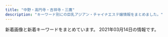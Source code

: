 ```yaml
---
title: "中野・高円寺・吉祥寺・三鷹"
description: "キーワード別にの巨乳アジアン・チャイナエステ嬢情報をまとめました。"
---
```


新着画像と新着キーワードをまとめています。
2021年03月14日の情報です。

<DmmAffiliateIns />
<KeywordTable
  shops={
    [
    {
        "keywords": {
            "86": 1,
            "84": 1,
            "D": 4,
            "E": 1,
            "88": 1,
            "C": 1,
            "85": 3
        },
        "name": "\u30e9\u30d6\u30ea\u30cf\u30fc\u30c8",
        "station": "\u6b66\u8535\u95a2\u99c5\u5317\u53e3",
        "img_links": [
            "http://lovelyheart.iest.jp/images/home/index_01.png",
            "http://lovelyheart.iest.jp/images/home/index_10.png",
            "http://lovelyheart.iest.jp/images/top_01.png",
            "http://lovelyheart.iest.jp/images/staff/staff_01d.jpg",
            "http://lovelyheart.iest.jp/images/headerParts01.png",
            "http://lovelyheart.iest.jp/images/top/top_08.png",
            "http://lovelyheart.iest.jp/images/page_top.png",
            "http://lovelyheart.iest.jp/images/home/index_06.png",
            "http://lovelyheart.iest.jp/images/staff/staff_01.png",
            "http://lovelyheart.iest.jp/images/staff/staff_03.png",
            "http://lovelyheart.iest.jp/images/staff/staff_04d.jpg",
            "http://lovelyheart.iest.jp/images/home/index_11.png",
            "http://lovelyheart.iest.jp/images/home/index_d.png",
            "http://lovelyheart.iest.jp/images/top/top_06.jpg",
            "http://lovelyheart.iest.jp/images/home/index_12.png",
            "http://lovelyheart.iest.jp/images/staff/staff_07d.jpg",
            "http://lovelyheart.iest.jp/images/home/index_f.png",
            "http://lovelyheart.iest.jp/images/staff/staff_08d.jpg",
            "http://lovelyheart.iest.jp/images/top_flash_02.jpg",
            "http://lovelyheart.iest.jp/images/top/top_05.jpg",
            "http://lovelyheart.iest.jp/images/home/campaign_01.jpg",
            "http://lovelyheart.iest.jp/images/home/index_14.png",
            "http://lovelyheart.iest.jp/images/home/index_17.png",
            "http://lovelyheart.iest.jp/images/home/index_09.png",
            "http://lovelyheart.iest.jp/images/top_04.png",
            "http://lovelyheart.iest.jp/images/top_02.png",
            "http://lovelyheart.iest.jp/images/staff/staff_03d.jpg",
            "http://lovelyheart.iest.jp/images/home/index_13.png",
            "http://lovelyheart.iest.jp/images/home/index_tel.png",
            "http://lovelyheart.iest.jp/images/top_flash_01.jpg",
            "http://lovelyheart.iest.jp/images/staff/staff_09d.jpg",
            "http://lovelyheart.iest.jp/images/home/index_05.png",
            "http://lovelyheart.iest.jp/images/staff/staff_02d.jpg",
            "http://lovelyheart.iest.jp/images/staff/staff_05d.jpg",
            "http://lovelyheart.iest.jp/images/home/top.jpg",
            "http://lovelyheart.iest.jp/images/top/top_02.jpg",
            "http://lovelyheart.iest.jp/images/top/top_04.jpg",
            "http://lovelyheart.iest.jp/images/top/top_03.jpg",
            "http://lovelyheart.iest.jp/images/top/top_01.jpg",
            "http://lovelyheart.iest.jp/images/home/index_19.png",
            "http://lovelyheart.iest.jp/images/home/campaign_02.jpg",
            "http://lovelyheart.iest.jp/images/home/index_07.png",
            "http://lovelyheart.iest.jp/images/home/index_g.png",
            "http://lovelyheart.iest.jp/images/home/index_15.png",
            "http://lovelyheart.iest.jp/images/home/index_a.png"
        ],
        "url": "http://lovelyheart.iest.jp/"
    },
    {
        "img_links": [
            "https://d11bh4d8fhuq47.cloudfront.net/_system/skins/v12/50001411/img/lightlime/img_illustration.jpg",
            "https://mitaka-massage-misty.webnode.jp/_files/200001038-e79fee899d/\u770b\u677f\u30fb\u6a39\u6797.jpg",
            "https://mitaka-massage-misty.webnode.jp/_files/200000027-9a1409b0ba/1\u4e09\u9df9\u30de\u30c3\u30b5\u30fc\u30b8.\u7f8e\u5973.jpg",
            "https://mitaka-massage-misty.webnode.jp/_files/200001042-6667567607/\u6a39\u6797\u30fb\u307f\u304d.jpg",
            "https://mitaka-massage-misty.webnode.jp/_files/200000153-7bb147da57/\u4e09\u9df9\u30de\u30c3\u30b5\u30fc\u30b8.\u7f8e\u4eba\u753b.jpg",
            "https://mitaka-massage-misty.webnode.jp/_files/200001040-28de829df5/FullSizeR.jpg"
        ],
        "keywords": {},
        "name": "\u6a39\u6797",
        "station": "JR\u4e09\u9df9\u99c5\u5317\u53e3",
        "url": "https://www.misty-relax.com/"
    },
    {
        "name": "\u5922\u306e\u5bb6",
        "keywords": {
            "86": 16,
            "C": 8,
            "87": 24,
            "F": 2,
            "D": 30
        },
        "img_links": [
            "http://www.yumenoie.aromanv.com/files/014-02.jpg",
            "http://www.yumenoie.aromanv.com/images/m-top-right02.jpg",
            "http://www.yumenoie.aromanv.com/files/016-02.jpg",
            "http://www.yumenoie.aromanv.com/files/020-02.jpg",
            "http://www.yumenoie.aromanv.com/files/011.jpg",
            "http://www.yumenoie.aromanv.com/files/017.jpg",
            "http://www.yumenoie.aromanv.com/photo_news/upimg/473076013a2f5de951_0.jpg",
            "http://www.yumenoie.aromanv.com/files/013.jpg",
            "http://www.yumenoie.aromanv.com/photo_news/upimg/765155fc710510dd3a_0.jpg",
            "http://www.yumenoie.aromanv.com/images/top-left01.jpg",
            "http://www.yumenoie.aromanv.com/files/009-02.jpg",
            "http://www.yumenoie.aromanv.com/files/002-02.jpg",
            "http://www.yumenoie.aromanv.com/files/010-02.jpg",
            "http://www.yumenoie.aromanv.com/files/018.jpg",
            "http://www.yumenoie.aromanv.com/files/021-02.jpg",
            "http://www.yumenoie.aromanv.com/files/013-02.jpg",
            "http://www.yumenoie.aromanv.com/files/006-02.jpg",
            "http://www.yumenoie.aromanv.com/files/022-02.jpg",
            "http://www.yumenoie.aromanv.com/files/003.jpg",
            "http://www.yumenoie.aromanv.com/photo_news/upimg/94881604b1c6bc3848_0.jpg",
            "http://www.yumenoie.aromanv.com/photo_news/upimg/50542603347d614cd1_0.jpg",
            "http://www.yumenoie.aromanv.com/images/m-top-right03.jpg",
            "http://www.yumenoie.aromanv.com/images/m-yejiao.jpg",
            "http://www.yumenoie.aromanv.com/files/018-02.jpg",
            "http://www.yumenoie.aromanv.com/files/005.jpg",
            "http://www.yumenoie.aromanv.com/files/015.jpg",
            "http://www.yumenoie.aromanv.com/files/004.jpg",
            "http://www.yumenoie.aromanv.com/files/011-02.jpg",
            "http://www.yumenoie.aromanv.com/photo_news/upimg/402235fb7410b2aa2b_0.jpg",
            "http://www.yumenoie.aromanv.com/files/019-02.jpg",
            "http://www.yumenoie.aromanv.com/files/004-02.jpg",
            "http://www.yumenoie.aromanv.com/files/001.jpg",
            "http://www.yumenoie.aromanv.com/images/m-left.jpg",
            "http://www.yumenoie.aromanv.com/images/call.png",
            "http://www.yumenoie.aromanv.com/files/015-02.jpg",
            "http://www.yumenoie.aromanv.com/images/m-head.jpg",
            "http://www.yumenoie.aromanv.com/files/010.jpg",
            "http://www.yumenoie.aromanv.com/images/m-top02.jpg",
            "http://www.yumenoie.aromanv.com/images/m-top-right01.jpg",
            "http://www.yumenoie.aromanv.com/images/m-top-right04.jpg",
            "http://www.yumenoie.aromanv.com/files/022.jpg",
            "http://www.yumenoie.aromanv.com/files/005-02.jpg",
            "http://www.yumenoie.aromanv.com/files/006.jpg",
            "http://www.yumenoie.aromanv.com/files/012.jpg",
            "http://www.yumenoie.aromanv.com/files/014.jpg",
            "http://www.yumenoie.aromanv.com/images/m-right.jpg",
            "http://www.yumenoie.aromanv.com/files/003-02.jpg",
            "http://www.yumenoie.aromanv.com/files/012-02.jpg",
            "http://www.yumenoie.aromanv.com/files/017-02.jpg",
            "http://www.yumenoie.aromanv.com/files/009.jpg",
            "http://www.yumenoie.aromanv.com/files/007.jpg",
            "http://www.yumenoie.aromanv.com/files/020.jpg",
            "http://www.yumenoie.aromanv.com/files/002.jpg",
            "http://www.yumenoie.aromanv.com/files/016.jpg",
            "http://www.yumenoie.aromanv.com/photo_news/upimg/2306160408316d7528_0.jpg",
            "http://www.yumenoie.aromanv.com/files/019.jpg",
            "http://www.yumenoie.aromanv.com/files/021.jpg",
            "http://www.yumenoie.aromanv.com/files/001-02.jpg",
            "http://www.yumenoie.aromanv.com/files/007-02.jpg"
        ],
        "station": "\u4e0a\u77f3\u795e\u4e95\u99c5\u5357\u53e3",
        "url": "http://www.yumenoie.aromanv.com/"
    },
    {
        "station": "JR\u5409\u7965\u5bfa\u99c5\u5317\u53e3",
        "img_links": [
            "http://zeanfio.tokyo/uploads/200826/1-200R612391O57.jpg",
            "http://zeanfio.tokyo/picture/s_staff.png",
            "http://zeanfio.tokyo/picture/room4.jpg",
            "http://zeanfio.tokyo/uploads/200613/1-20061313545XI.jpg",
            "http://zeanfio.tokyo/picture/face.jpg",
            "http://zeanfio.tokyo/uploads/200526/1-2005260T929410.jpg",
            "http://zeanfio.tokyo/uploads/200826/1-200R6123J3U4.jpg",
            "http://zeanfio.tokyo/uploads/200826/1-200R612392D44.jpg",
            "http://zeanfio.tokyo/uploads/200826/1-200R612410XQ.jpg",
            "http://zeanfio.tokyo/uploads/200615/1-200615130103941.jpg",
            "http://zeanfio.tokyo/uploads/200826/1-200R61240505J.jpg",
            "http://zeanfio.tokyo/picture/top.jpg",
            "http://zeanfio.tokyo/uploads/200826/1-200R612401XN.jpg",
            "http://zeanfio.tokyo/picture/face_bj1.png",
            "http://zeanfio.tokyo/picture/news.jpg",
            "http://zeanfio.tokyo/picture/room1.jpg",
            "http://zeanfio.tokyo/uploads/200525/1-2005251AZ0391.jpg",
            "http://zeanfio.tokyo/uploads/200826/1-200R6123K2943.jpg",
            "http://zeanfio.tokyo/picture/room3.jpg",
            "http://zeanfio.tokyo/picture/pick.jpg",
            "http://zeanfio.tokyo/uploads/200826/1-200R61240062U.jpg",
            "http://zeanfio.tokyo/picture/room2.jpg"
        ],
        "keywords": {
            "86": 5,
            "D": 6,
            "E": 1,
            "85": 1
        },
        "url": "http://zeanfio.tokyo/",
        "name": "\u611b\u306e\u6d77"
    },
    {
        "keywords": {
            "D": 12,
            "85": 8,
            "C": 12,
            "86": 8,
            "87": 8
        },
        "name": "\u30ea\u30e9\u30af\u30bc\u30fc\u30b7\u30e7\u30f3\u83ef",
        "img_links": [
            "http://www.relaxation-hana.xyz/files/006-02.jpg",
            "http://www.relaxation-hana.xyz/images/btn2.png",
            "http://www.relaxation-hana.xyz/files/001-03.jpg",
            "http://www.relaxation-hana.xyz/files/006.jpg",
            "http://www.relaxation-hana.xyz/files/005-03.jpg",
            "http://www.relaxation-hana.xyz/files/004-03.jpg",
            "http://www.relaxation-hana.xyz/files/005-02.jpg",
            "http://www.relaxation-hana.xyz/files/008-02.jpg",
            "http://www.relaxation-hana.xyz/files/005.jpg",
            "http://www.relaxation-hana.xyz/files/008.jpg",
            "http://www.relaxation-hana.xyz/files/001.jpg",
            "http://www.relaxation-hana.xyz/files/004-02.jpg",
            "http://www.relaxation-hana.xyz/images/icon_top.png",
            "http://www.relaxation-hana.xyz/images/icon_staff.png",
            "http://www.relaxation-hana.xyz/images/icon_info.png",
            "http://www.relaxation-hana.xyz/files/007.jpg",
            "http://www.relaxation-hana.xyz/images/index_sm.png",
            "http://www.relaxation-hana.xyz/images/mainImg_sub.jpg",
            "http://www.relaxation-hana.xyz/files/007-02.jpg",
            "http://www.relaxation-hana.xyz/files/006-03.jpg",
            "http://www.relaxation-hana.xyz/files/001-02.jpg",
            "http://www.relaxation-hana.xyz/files/007-03.jpg",
            "http://www.relaxation-hana.xyz/images/icon_tel.png",
            "http://www.relaxation-hana.xyz/files/004.jpg",
            "http://www.relaxation-hana.xyz/files/008-03.jpg"
        ],
        "url": "http://www.relaxation-hana.xyz/",
        "station": "\u6771\u9ad8\u5186\u5bfa\u99c5"
    },
    {
        "keywords": {},
        "name": "\u53f0\u6e7eSpa",
        "url": "http://esthe-taiwanspa.com/",
        "img_links": [
            "http://esthe-taiwanspa.com/img/nana2.jpg",
            "http://esthe-taiwanspa.com/img/tel_img.png",
            "http://esthe-taiwanspa.com/img/emi001.jpg",
            "http://esthe-taiwanspa.com/img/anna.png",
            "http://esthe-taiwanspa.com/img/hina.jpg",
            "http://esthe-taiwanspa.com/img/aya001.jpg",
            "http://esthe-taiwanspa.com/img/sara002.jpg",
            "http://esthe-taiwanspa.com/img/mami.jpg",
            "http://esthe-taiwanspa.com/img/rei02.jpg",
            "http://esthe-taiwanspa.com/img/mask03.jpg",
            "http://esthe-taiwanspa.com/img/pagetop.png",
            "http://esthe-taiwanspa.com/img/corona-2.jpg",
            "http://esthe-taiwanspa.com/img/ami.jpg",
            "http://esthe-taiwanspa.com/img/yuki.jpg",
            "http://esthe-taiwanspa.com/img/mask02.jpg",
            "http://esthe-taiwanspa.com/img/mizuho03.jpg",
            "http://esthe-taiwanspa.com/img/head_img.png",
            "http://esthe-taiwanspa.com/img/topbg02.jpg",
            "http://esthe-taiwanspa.com/img/honoka02.jpg",
            "http://esthe-taiwanspa.com/img/reina3.jpg",
            "http://esthe-taiwanspa.com/img/mask04.jpg",
            "http://esthe-taiwanspa.com/img/corona-4.jpg",
            "http://esthe-taiwanspa.com/img/corona-3.jpg",
            "http://esthe-taiwanspa.com/img/photo_01.jpg",
            "http://esthe-taiwanspa.com/img/mask01.jpg",
            "http://esthe-taiwanspa.com/img/corona-5.jpg",
            "http://esthe-taiwanspa.com/img/mask05.jpg",
            "http://esthe-taiwanspa.com/img/sara2.jpg"
        ],
        "station": "JR\u837b\u7aaa\u99c5\u897f\u53e3"
    },
    {
        "keywords": {
            "C": 5,
            "D": 5,
            "87": 5,
            "86": 5
        },
        "name": "\u3082\u307f\u30fc\u3086",
        "station": "JR\u9ad8\u5186\u5bfa\u99c5\u5357\u53e3",
        "url": "http://f-rlx.xyz/",
        "img_links": [
            "http://f-rlx.xyz/images/index_27.jpg",
            "http://f-rlx.xyz/images/upload/thumb/0365bf78f9f1e225.jpg",
            "http://f-rlx.xyz/images/upload/thumb/90170edff42fc458.jpg",
            "http://f-rlx.xyz/images/index_03.jpg",
            "http://f-rlx.xyz/images/upload/thumb/939a60785cc7a167.jpg",
            "http://f-rlx.xyz/images/upload/thumb/12c7dee67ce9a3ec.jpg",
            "http://f-rlx.xyz/s/image/nav_manga.png",
            "http://f-rlx.xyz/s/images/t2.jpg",
            "http://f-rlx.xyz/s/images/okubokomachi.jpg",
            "http://f-rlx.xyz/images/index_20.jpg",
            "http://f-rlx.xyz/images/index_15.jpg",
            "http://f-rlx.xyz/s/image/nav_top.png",
            "http://f-rlx.xyz/s/image/nav_cast.png",
            "http://f-rlx.xyz/images/upload/thumb/2efa8499992b3a9c.jpg",
            "http://f-rlx.xyz/images/upload/thumb/f4775f16c6fc9aa2.jpg",
            "http://f-rlx.xyz/s/uploads/06.jpg",
            "http://f-rlx.xyz/s/images/t4.jpg",
            "http://f-rlx.xyz/s/image/nav_hotel.png",
            "http://f-rlx.xyz/s/images/t3.jpg",
            "http://f-rlx.xyz/images/index_28.jpg",
            "http://f-rlx.xyz/images/index_24.jpg",
            "http://f-rlx.xyz/images/staff_11.jpg",
            "http://f-rlx.xyz/images/upload/thumb/ce903c0949e659f6.jpg",
            "http://f-rlx.xyz/images/index_04.jpg",
            "http://f-rlx.xyz/images/index_23.jpg",
            "http://f-rlx.xyz/s/images/service_01.png",
            "http://f-rlx.xyz/s/images/iphone.png",
            "http://f-rlx.xyz/images/index_19.jpg",
            "http://f-rlx.xyz/images/index_16.jpg",
            "http://f-rlx.xyz/images/info.jpg",
            "http://f-rlx.xyz/girl/02.jpg",
            "http://f-rlx.xyz/images/index_10.jpg",
            "http://f-rlx.xyz/images/index_17.jpg",
            "http://f-rlx.xyz/images/upload/thumb/740e5dec2ca54806.jpg",
            "http://f-rlx.xyz/s/images/slider/prev.png",
            "http://f-rlx.xyz/images/rec.jpg",
            "http://f-rlx.xyz/girl/06.jpg",
            "http://f-rlx.xyz/images/index_06.jpg",
            "http://f-rlx.xyz/images/index_02.jpg",
            "http://f-rlx.xyz/images/index_21.jpg",
            "http://f-rlx.xyz/s/images/slider/1.jpg",
            "http://f-rlx.xyz/s/uploads/02.jpg",
            "http://f-rlx.xyz/s/image/nav_topics.png",
            "http://f-rlx.xyz/s/images/t1.jpg",
            "http://f-rlx.xyz/images/index_12.jpg",
            "http://f-rlx.xyz/images/upload/thumb/87360a30af268254.jpg",
            "http://f-rlx.xyz/s/images/service_03.png",
            "http://f-rlx.xyz/s/images/kanban.jpg",
            "http://f-rlx.xyz/s/image/nav_sys.png",
            "http://f-rlx.xyz/images/01.jpg",
            "http://f-rlx.xyz/s/images/pc.png",
            "http://f-rlx.xyz/images/index_08.jpg",
            "http://f-rlx.xyz/images/02.jpg",
            "http://f-rlx.xyz/s/images/slider/3.jpg",
            "http://f-rlx.xyz/images/03.jpg",
            "http://f-rlx.xyz/images/upload/thumb/ca7495be19fbf15b.jpg",
            "http://f-rlx.xyz/images/upload/thumb/02f5c6f80e764efa.jpg",
            "http://f-rlx.xyz/s/uploads/08.jpg",
            "http://f-rlx.xyz/images/upload/thumb/612c61f669752eb1.jpg",
            "http://f-rlx.xyz/s/images/tel.png",
            "http://f-rlx.xyz/images/index_29.jpg",
            "http://f-rlx.xyz/girl/03.jpg",
            "http://f-rlx.xyz/images/index_01.jpg",
            "http://f-rlx.xyz/images/rec_11.jpg",
            "http://f-rlx.xyz/images/upload/thumb/b5b618087f90a9f8.jpg",
            "http://f-rlx.xyz/s/images/top_2.jpg",
            "http://f-rlx.xyz/images/index_13.jpg",
            "http://f-rlx.xyz/images/upload/thumb/b40c9bdbc5a67fd9.jpg",
            "http://f-rlx.xyz/images/info_11.jpg",
            "http://f-rlx.xyz/images/index_07.jpg",
            "http://f-rlx.xyz/images/index_26.jpg",
            "http://f-rlx.xyz/images/index_09.jpg",
            "http://f-rlx.xyz/images/index_05.jpg",
            "http://f-rlx.xyz/girl/04.jpg",
            "http://f-rlx.xyz/s/images/slider/next.png"
        ]
    },
    {
        "img_links": [
            "http://doremi.estheya.com/css/f-tel03.png",
            "http://doremi.estheya.com/css/top02.png",
            "http://doremi.estheya.com/css/tel04.png",
            "http://doremi.estheya.com/css/head.png",
            "http://doremi.estheya.com/css/staff/staff01.png",
            "http://doremi.estheya.com/css/staff/staff02.png",
            "http://doremi.estheya.com/images/call.png",
            "http://doremi.estheya.com/css/staff/staff003.png",
            "http://doremi.estheya.com/css/top04.png"
        ],
        "url": "http://doremi.estheya.com/",
        "station": "JR\u837b\u7aaa\u99c5\u897f\u53e3",
        "keywords": {
            "D": 1,
            "88": 1,
            "85": 1,
            "C": 2,
            "90": 1
        },
        "name": "DoReMi -\u30c9\u30ec\u30df-"
    },
    {
        "keywords": {
            "D": 17,
            "C": 4
        },
        "station": "JR\u4e2d\u91ce\u99c5\u5317\u53e3",
        "url": "https://yu-rinpa.tokyo/",
        "img_links": [
            "https://yu-rinpa.tokyo/wp-content/uploads/2019/06/1sahioaja.jpg",
            "https://yu-rinpa.tokyo/wp-content/uploads/2018/12/warestd78.jpg",
            "https://yu-rinpa.tokyo/wp-content/themes/este/img/2.jpg",
            "https://yu-rinpa.tokyo/wp-content/themes/este/img/top-img02.png",
            "https://yu-rinpa.tokyo/wp-content/themes/este/img/3.jpg",
            "https://yu-rinpa.tokyo/wp-content/uploads/2019/06/1saihoaujaa.jpg",
            "https://yu-rinpa.tokyo/wp-content/themes/este/img/top-img01.png",
            "https://yu-rinpa.tokyo/wp-content/themes/este/img/tel.png",
            "https://yu-rinpa.tokyo/wp-content/themes/este/img/tel01.png",
            "https://yu-rinpa.tokyo/wp-content/themes/este/img/top-img03.png",
            "https://yu-rinpa.tokyo/wp-content/uploads/2019/06/3shiaosja.jpg",
            "https://yu-rinpa.tokyo/wp-content/themes/este/img/1.jpg",
            "https://yu-rinpa.tokyo/wp-content/themes/este/img/top-img04.png",
            "https://yu-rinpa.tokyo/wp-content/themes/este/img/4.jpg",
            "https://yu-rinpa.tokyo/wp-content/uploads/2018/12/4388fd7381a30d84934c3516c70a269a.jpg",
            "https://yu-rinpa.tokyo/wp-content/uploads/2019/06/1sahuishjasa.jpg"
        ],
        "name": "\u30e6\u30a6\u30a2\u30f3\u30c9\u30df\u30fc"
    },
    {
        "keywords": {},
        "name": "Candle \uff5e\u30ad\u30e3\u30f3\u30c9\u30eb\uff5e",
        "url": "https://firelady.iest.info/",
        "station": "JR\u837b\u7aaa\u99c5\u5357\u53e3",
        "img_links": []
    },
    {
        "url": "http://www.amanni.work/",
        "img_links": [
            "http://www.amanni.work/images/3.jpg",
            "http://www.amanni.work/images/head.jpg",
            "http://www.amanni.work/images/sys1.jpg",
            "http://www.amanni.work/images/tel.jpg",
            "http://www.amanni.work/images/s3.jpg",
            "http://www.amanni.work/images/b1.jpg",
            "http://www.amanni.work/images/ta.jpg",
            "http://www.amanni.work/images/interior_t.jpg",
            "http://www.amanni.work/images/s1.jpg",
            "http://www.amanni.work/images/ac1.jpg",
            "http://www.amanni.work/images/s1.png",
            "http://www.amanni.work/images/2.jpg",
            "http://www.amanni.work/images/1.jpg",
            "http://www.amanni.work/images/staff_t.jpg",
            "http://www.amanni.work/images/s4.jpg",
            "http://www.amanni.work/images/4.jpg",
            "http://www.amanni.work/img/xian1.jpg",
            "http://www.amanni.work/images/5.jpg",
            "http://www.amanni.work/images/news.jpg",
            "http://www.amanni.work/images/sys2.jpg",
            "http://www.amanni.work/images/s2.jpg",
            "http://www.amanni.work/img/riri1.jpg",
            "http://www.amanni.work/images/int1.jpg",
            "http://www.amanni.work/images/mobile.jpg",
            "http://www.amanni.work/images/int2.jpg",
            "http://www.amanni.work/img/mina1.jpg",
            "http://www.amanni.work/img/kana1.jpg",
            "http://www.amanni.work/img/yuyu1.jpg",
            "http://www.amanni.work/images/b2.jpg"
        ],
        "name": "Amanda -\u30a2\u30de\u30f3\u30c0-",
        "keywords": {},
        "station": "JR\u963f\u4f50\u30f6\u8c37\u99c5\u5357\u53e3"
    },
    {
        "station": "JR\u837b\u7aaa\u99c5\u897f\u53e32",
        "img_links": [
            "http://sweet-honey.jpn.mn/photos/sites/68/2021/03/202103011433158.jpg",
            "http://sweet-honey.jpn.mn/photos/sites/68/2019/12/2019122903172745.jpg",
            "http://sweet-honey.jpn.mn/photos/sites/68/2020/10/2020102804385899.jpg",
            "http://sweet-honey.jpn.mn/photos/sites/68/2020/12/2020120908160033.jpg",
            "http://sweet-honey.jpn.mn/photos/sites/68/2021/01/2021012611141055.jpg",
            "http://sweet-honey.jpn.mn/photos/sites/68/2019/12/2019121009263018.jpg",
            "http://sweet-honey.jpn.mn/photos/sites/68/2021/02/2021021919132751.jpg",
            "http://sweet-honey.jpn.mn/images/side_link03.png",
            "http://sweet-honey.jpn.mn/photos/sites/68/2021/03/202103011432261.jpg",
            "http://sweet-honey.jpn.mn/photos/sites/68/2021/02/202102191912083.jpg",
            "http://sweet-honey.jpn.mn/photos/sites/68/2020/09/2020092908051538.jpg",
            "http://sweet-honey.jpn.mn/photos/sites/68/2020/11/2020111901322238.jpg",
            "http://sweet-honey.jpn.mn/photos/sites/68/2021/02/2021022218491863.jpg",
            "http://sweet-honey.jpn.mn/photos/sites/68/2020/12/2020120908151915.jpg",
            "http://sweet-honey.jpn.mn/photos/sites/68/2020/06/2020060401504832.jpg",
            "http://sweet-honey.jpn.mn/photos/sites/68/2021/01/2021012112500887.jpg",
            "http://sweet-honey.jpn.mn/photos/sites/68/2020/12/2020121102071696.jpg",
            "http://sweet-honey.jpn.mn/photos/sites/68/2020/06/2020060401530098.jpg",
            "http://sweet-honey.jpn.mn/images/ico01.png",
            "http://sweet-honey.jpn.mn/images/side_link02.png",
            "http://sweet-honey.jpn.mn/images/mainimg01.png",
            "http://sweet-honey.jpn.mn/photos/sites/68/2019/12/2019122903172723.jpg",
            "http://sweet-honey.jpn.mn/images/side_link01.png",
            "http://sweet-honey.jpn.mn/images/mainimg02.png",
            "http://sweet-honey.jpn.mn/photos/sites/68/2020/10/2020100307252790.jpg",
            "http://sweet-honey.jpn.mn/photos/sites/68/2020/11/2020111901330367.jpg",
            "http://sweet-honey.jpn.mn/photos/sites/68/2019/12/2019121009263013.jpg",
            "http://sweet-honey.jpn.mn/photos/sites/68/2020/12/2020120106175599.jpg",
            "http://sweet-honey.jpn.mn/photos/sites/68/2019/12/2019121009263189.jpg"
        ],
        "url": "http://sweet-honey.jpn.mn/",
        "keywords": {
            "88": 3,
            "D": 32,
            "\u30bb\u30af\u30b7\u30fc": 1,
            "E": 1,
            "86": 14,
            "87": 6,
            "85": 10
        },
        "name": "\u30b9\u30a4\u30fc\u30c8\u30cf\u30cb\u30fc"
    },
    {
        "keywords": {
            "E": 3,
            "D": 3,
            "86": 6
        },
        "img_links": [
            "http://aroma-relax.blue/images/r1.jpg",
            "http://aroma-relax.blue/images/slider/slide3s.png",
            "http://aroma-relax.blue/images/r4.jpg",
            "http://aroma-relax.blue/images/staff_images/cg01.jpg",
            "http://aroma-relax.blue/images/an_1_02.jpg",
            "http://aroma-relax.blue/images/slider/slide2.png",
            "http://aroma-relax.blue/images/r2.jpg",
            "http://aroma-relax.blue/images/line.jpg",
            "http://aroma-relax.blue/images/index_01.jpg",
            "http://aroma-relax.blue/images/a1.jpg",
            "http://aroma-relax.blue/images/an_1_01.jpg",
            "http://aroma-relax.blue/images/staff_images/cg02.jpg",
            "http://aroma-relax.blue/images/no.png",
            "http://aroma-relax.blue/images/r6.jpg",
            "http://aroma-relax.blue/images/ff.jpg",
            "http://aroma-relax.blue/images/staff_images/cg08.jpg",
            "http://aroma-relax.blue/images/an_5_02.jpg",
            "http://aroma-relax.blue/images/an_6_01.jpg",
            "http://aroma-relax.blue/images/an_3_02.jpg",
            "http://aroma-relax.blue/images/a2.jpg",
            "http://aroma-relax.blue/images/a3.jpg",
            "http://aroma-relax.blue/images/qr.jpg",
            "http://aroma-relax.blue/images/staff_images/cg03.jpg",
            "http://aroma-relax.blue/images/slider/slide1.png",
            "http://aroma-relax.blue/images/r3.jpg",
            "http://aroma-relax.blue/images/staff_images/cg05.jpg",
            "http://aroma-relax.blue/images/slider/slide3.png",
            "http://aroma-relax.blue/images/a4.jpg",
            "http://aroma-relax.blue/images/an_2_01.jpg",
            "http://aroma-relax.blue/images/staff_images/cg07.jpg",
            "http://aroma-relax.blue/images/an_4_01.jpg",
            "http://aroma-relax.blue/images/an_5_01.jpg",
            "http://aroma-relax.blue/images/an_2_02.jpg",
            "http://aroma-relax.blue/images/an_3_01.jpg",
            "http://aroma-relax.blue/images/an_4_02.jpg",
            "http://aroma-relax.blue/images/slider/slide2s.png",
            "http://aroma-relax.blue/images/slider/slide1s.png",
            "http://aroma-relax.blue/images/an_6_02.jpg",
            "http://aroma-relax.blue/images/r5.jpg"
        ],
        "station": "JR\u9ad8\u5186\u5bfa\u99c5\u5357\u53e3",
        "name": "\u3086\u304d\u59eb",
        "url": "http://aroma-relax.blue/"
    },
    {
        "url": "http://flower.este.work/",
        "name": "Flower",
        "station": "JR\u5409\u7965\u5bfa\u99c5\u5317\u53e3",
        "img_links": [
            "http://flower.este.work/2/uploadimg/1605325806.jpg",
            "http://flower.este.work/clock-5cc2bd5bcb7451b383ea47c700e43ebef3d82c1ed848c3d687cdd456fbe5589c.png",
            "http://flower.este.work/2/uploadimg/1605325559.jpg",
            "http://flower.este.work/road04.jpg",
            "http://flower.este.work/tel-c3a2f172a4364233cf4953ba8413cf3ce106683e214ac163f0bcec0a8d4147e4.png",
            "http://flower.este.work/2/uploadimg/1582956078.jpg",
            "http://flower.este.work/2/uploadimg/1605327663.jpg",
            "http://flower.este.work/2/uploadimg/1582956017.jpg",
            "http://flower.este.work/2/uploadimg/1594008592.jpg",
            "http://flower.este.work/road01.jpg",
            "http://flower.este.work/2/uploadimg/1588680350.jpg",
            "http://flower.este.work/2/uploadimg/1582955908.jpg",
            "http://flower.este.work/2/uploadimg/1605325605.jpg",
            "http://flower.este.work/road03.jpg",
            "http://flower.este.work/road02.jpg"
        ],
        "keywords": {
            "E": 44,
            "84": 22,
            "C": 10,
            "83": 10,
            "D": 22,
            "90": 22,
            "88": 22
        }
    },
    {
        "url": "http://yuyu.est-u.com/",
        "img_links": [
            "http://yuyu.est-u.com/images/index_01.jpg",
            "http://yuyu.est-u.com/images/s1.jpg",
            "http://yuyu.est-u.com/images/staff_11a.jpg",
            "http://yuyu.est-u.com/images/index_02.jpg",
            "http://yuyu.est-u.com/staff/moe/1.jpg"
        ],
        "keywords": {
            "C": 7
        },
        "name": "\u3086\u3046\u3086\u3046",
        "station": "\u4e0a\u4e95\u8349\u99c5\u5357\u53e3"
    },
    {
        "url": "https://aroma-pure.tyo.cm/",
        "keywords": {
            "F": 9,
            "89": 9,
            "87": 36,
            "D": 9,
            "E": 45,
            "88": 9,
            "82": 9,
            "90": 9,
            "C": 42,
            "86": 27
        },
        "name": "Lotus\u30fb\u30ed\u30fc\u30bf\u30b9",
        "img_links": [
            "https://aroma-pure.tyo.cm/images/staff_bj4.png",
            "https://aroma-pure.tyo.cm/images/room2.jpg",
            "https://aroma-pure.tyo.cm/photos/sites/21/2021/01/202101041150360-e1611114029954.jpg",
            "https://aroma-pure.tyo.cm/photos/sites/21/2021/01/2021010411495688.jpg",
            "https://aroma-pure.tyo.cm/photos/sites/21/2021/02/202103051052307.jpeg",
            "https://aroma-pure.tyo.cm/images/room1.jpg",
            "https://aroma-pure.tyo.cm/images/room4.jpg",
            "https://aroma-pure.tyo.cm/images/info.jpg",
            "https://aroma-pure.tyo.cm/photos/sites/21/2021/02/2021021616401786.jpeg",
            "https://aroma-pure.tyo.cm/photos/sites/21/2021/01/2021010414393769.jpeg",
            "https://aroma-pure.tyo.cm/photos/sites/21/2021/03/2021031010432049.jpeg",
            "https://aroma-pure.tyo.cm/photos/sites/21/2021/01/2021010411582271.jpg",
            "https://aroma-pure.tyo.cm/photos/sites/21/2021/01/2021010414411693.jpg",
            "https://aroma-pure.tyo.cm/images/top.jpg",
            "https://aroma-pure.tyo.cm/photos/sites/21/2021/01/2021010414382373.jpeg",
            "https://aroma-pure.tyo.cm/photos/sites/21/2021/01/2021010413124668.jpg",
            "https://aroma-pure.tyo.cm/photos/sites/21/2021/01/202101041441242.jpeg",
            "https://aroma-pure.tyo.cm/photos/sites/21/2021/01/202101041150360.jpg",
            "https://aroma-pure.tyo.cm/images/zi_staff.png",
            "https://aroma-pure.tyo.cm/images/line1.png",
            "https://aroma-pure.tyo.cm/images/s_news.png",
            "https://aroma-pure.tyo.cm/images/room3.jpg",
            "https://aroma-pure.tyo.cm/photos/sites/21/2021/01/202101041312445.jpg"
        ],
        "station": "\u65b0\u9ad8\u5186\u5bfa\u99c51\u756a\u51fa\u53e3"
    },
    {
        "name": "\u91d1\u306e\u6708",
        "img_links": [],
        "url": "http://aes-heal.com/",
        "keywords": {},
        "station": "\u4e0a\u77f3\u795e\u4e95\u99c5\u5317\u53e3"
    },
    {
        "station": "JR\u9ad8\u5186\u5bfa\u99c5\u5317\u53e3",
        "img_links": [
            "http://www.hanabira.work/img/images/nav_02.png",
            "http://www.hanabira.work/img/02.jpg",
            "http://www.hanabira.work/img/images/nav_03.png",
            "http://www.hanabira.work/img/01.jpg",
            "http://www.hanabira.work/img/03.jpg",
            "http://www.hanabira.work/img/images/nav_06.png",
            "http://www.hanabira.work/img/images/nav_01.png",
            "http://www.hanabira.work/img/images/nav_05.png",
            "http://www.hanabira.work/img/images/nav_04.png"
        ],
        "name": "\u521d\u604b",
        "keywords": {},
        "url": "http://www.hanabira.work/"
    },
    {
        "name": "CUTE",
        "url": "https://cc-relax.com/",
        "img_links": [],
        "keywords": {},
        "station": "\u65b9\u5357\u753a\u99c52\u756a\u51fa\u53e3"
    },
    {
        "station": "JR\u837b\u7aaa\u99c5\u5317\u53e3",
        "url": "http://grace-ogikubo.link/",
        "keywords": {},
        "name": "\u30b0\u30ec\u30fc\u30b9",
        "img_links": [
            "http://grace-ogikubo.link/_src/18502375/img20160907013331366028.png",
            "http://grace-ogikubo.link/_src/46513779/img20180515000939366224.png",
            "http://grace-ogikubo.link/_src/46513788/img20180515000939349207.png",
            "http://grace-ogikubo.link/_src/18502412/1.jpg",
            "http://grace-ogikubo.link/_src/18502373/img20160907013250266894.png",
            "http://grace-ogikubo.link/_src/18502399/img20160907020750279447.png",
            "http://grace-ogikubo.link/_src/18502327/img20160906032301604001.png",
            "http://grace-ogikubo.link/_src/49556469/img20201029190543267488.png",
            "http://grace-ogikubo.link/_src/18502311/img20160905232411911726.png",
            "http://grace-ogikubo.link/_src/46513773/img20191210193133198345.png",
            "http://grace-ogikubo.link/_src/33848820/img20180515000939321049.png",
            "http://grace-ogikubo.link/_src/22326430/sign.png",
            "http://grace-ogikubo.link/_src/49556483/img20201029190543267488.png",
            "http://grace-ogikubo.link/_src/18502411/slider3.jpg",
            "http://grace-ogikubo.link/_src/18502374/img20160907013313231455.png",
            "http://grace-ogikubo.link/_src/18502257/_dsf0560.jpg",
            "http://grace-ogikubo.link/_src/46513734/img20180515000939349207.png",
            "http://grace-ogikubo.link/_src/18502272/line1.png",
            "http://grace-ogikubo.link/_src/18502332/sign.png",
            "http://grace-ogikubo.link/_src/18502341/sign.png",
            "http://grace-ogikubo.link/_src/18502283/toho.png",
            "http://grace-ogikubo.link/_src/48518203/img20201002172121418956.png",
            "http://grace-ogikubo.link/_src/48517942/img20201002172121418956.png",
            "http://grace-ogikubo.link/_src/46513721/img20180515000939399763.png",
            "http://grace-ogikubo.link/_src/33847584/img20180515000939321049.png",
            "http://grace-ogikubo.link/_src/18502350/ss1.png",
            "http://grace-ogikubo.link/_src/18502254/wechatimg583_20190422220513214.jpg",
            "http://grace-ogikubo.link/_src/18502284/tel2.png",
            "http://grace-ogikubo.link/_src/18502416/2.jpg",
            "http://grace-ogikubo.link/_src/18502256/_dsf0551-hdr.jpg",
            "http://grace-ogikubo.link/_src/51290507/img20210201120516241881.png",
            "http://grace-ogikubo.link/_src/18502258/_dsf0569.jpg",
            "http://grace-ogikubo.link/_src/36050681/img20191009182552057053.png",
            "http://grace-ogikubo.link/_src/18502379/ss3.png",
            "http://grace-ogikubo.link/_src/36050696/img20191009182552057053.png",
            "http://grace-ogikubo.link/_src/33848818/img20190304223459260987.png",
            "http://grace-ogikubo.link/_src/18502408/slider4.jpg",
            "http://grace-ogikubo.link/_src/46513781/img20200128123935549821.png",
            "http://grace-ogikubo.link/_src/18502309/img20160905232400497638.png",
            "http://grace-ogikubo.link/_src/18502259/gg1.png",
            "http://grace-ogikubo.link/_src/18502424/img20180520131800398045.png",
            "http://grace-ogikubo.link/_src/18502260/gg2.png",
            "http://grace-ogikubo.link/_src/33848822/img20190708123951442965.png",
            "http://grace-ogikubo.link/_src/18502430/slider.jpg",
            "http://grace-ogikubo.link/_src/18502268/sign.png",
            "http://grace-ogikubo.link/_src/18502313/img20160905232432223316.png",
            "http://grace-ogikubo.link/_src/18502383/line4.png",
            "http://grace-ogikubo.link/_src/48518202/img20201002172121373632.png",
            "http://grace-ogikubo.link/_src/18502410/slider2.jpg",
            "http://grace-ogikubo.link/_src/18502252/sign.png",
            "http://grace-ogikubo.link/_src/22329248/img20180515000939399763.png",
            "http://grace-ogikubo.link/_src/38258161/img20191226185648441738.png",
            "http://grace-ogikubo.link/_src/18502497/img20180515000939360533.png",
            "http://grace-ogikubo.link/_src/39132552/img20200128123935549821.png",
            "http://grace-ogikubo.link/_src/18502270/xxxx.png",
            "http://grace-ogikubo.link/_src/38258164/img20191226185648441738.png",
            "http://grace-ogikubo.link/_src/18502282/bloc.png",
            "http://grace-ogikubo.link/_src/18502414/wechatimg276.jpg",
            "http://grace-ogikubo.link/_src/18502420/img20191001122905775719.png",
            "http://grace-ogikubo.link/_src/48517939/img20201002172121373632.png",
            "http://grace-ogikubo.link/_src/18502372/img20160907013218046305.png",
            "http://grace-ogikubo.link/_src/46513791/img20191210193133198345.png",
            "http://grace-ogikubo.link/_src/18502422/img20191001123048353708.png",
            "http://grace-ogikubo.link/_src/18502315/img20160905232445224246.png",
            "http://grace-ogikubo.link/_src/46513792/img20180515000939366224.png",
            "http://grace-ogikubo.link/_src/33847581/img20190304223459260987.png",
            "http://grace-ogikubo.link/_src/18502255/wechatimg584_20190422220534557.jpg",
            "http://grace-ogikubo.link/_src/33847588/img20190708123951442965.png",
            "http://grace-ogikubo.link/_src/22329262/img20180515003004409500.png",
            "http://grace-ogikubo.link/_src/18502317/img20160905232518927313.png",
            "http://grace-ogikubo.link/_src/18502409/slider1.jpg",
            "http://grace-ogikubo.link/_src/18502435/img20180514232217540570.png"
        ]
    },
    {
        "img_links": [
            "http://es-chocolat.xyz/_src/33627306/bktolist.png",
            "http://es-chocolat.xyz/_src/33627329/bktotop.png",
            "http://es-chocolat.xyz/_src/18134426/s3_20171130213911574.png",
            "http://es-chocolat.xyz/_src/49902393/30.pic.jpg",
            "http://es-chocolat.xyz/_src/33129972/navi_04.png",
            "http://es-chocolat.xyz/_src/20562449/bottom.png",
            "http://es-chocolat.xyz/_src/18134375/bottom.png",
            "http://es-chocolat.xyz/_src/49902405/35.pic.jpg",
            "http://es-chocolat.xyz/_src/18134133/3_15.png",
            "http://es-chocolat.xyz/_src/50013774/sign.png",
            "http://es-chocolat.xyz/_src/22138581/sign.png",
            "http://es-chocolat.xyz/_src/18134335/bottom.png",
            "http://es-chocolat.xyz/_src/50013821/bktotop.png",
            "http://es-chocolat.xyz/_src/18133993/bktotop.png",
            "http://es-chocolat.xyz/_src/33130662/img20190609213421010769.png",
            "http://es-chocolat.xyz/_src/18133968/navi_04.png",
            "http://es-chocolat.xyz/_src/22138560/navi_04.png",
            "http://es-chocolat.xyz/_src/18134040/22.png",
            "http://es-chocolat.xyz/_src/33130059/sign.png",
            "http://es-chocolat.xyz/_src/22731336/bottom.png",
            "http://es-chocolat.xyz/_src/18134398/navi_02.png",
            "http://es-chocolat.xyz/_src/22138554/navi_04.png",
            "http://es-chocolat.xyz/_src/22731313/navi_04.png",
            "http://es-chocolat.xyz/_src/22731555/wechatimg255.jpg",
            "http://es-chocolat.xyz/_src/50013795/bktolist.png",
            "http://es-chocolat.xyz/_src/22731319/navi_04.png",
            "http://es-chocolat.xyz/_src/50013793/3_15.png",
            "http://es-chocolat.xyz/_src/49902400/33.pic.jpg",
            "http://es-chocolat.xyz/_src/18134131/navi_04.png",
            "http://es-chocolat.xyz/_src/18134155/bktotop.png",
            "http://es-chocolat.xyz/_src/33130677/img20190609220130143215.jpg",
            "http://es-chocolat.xyz/_src/22138620/3_15.png",
            "http://es-chocolat.xyz/_src/18133945/22.png",
            "http://es-chocolat.xyz/_src/18134148/bottom.png",
            "http://es-chocolat.xyz/_src/18134420/navi2_06.png",
            "http://es-chocolat.xyz/_src/18133965/bktotop.png",
            "http://es-chocolat.xyz/_src/33130034/3_15.png",
            "http://es-chocolat.xyz/_src/33627326/sign.png",
            "http://es-chocolat.xyz/_src/33130661/img20190609213421023161.png",
            "http://es-chocolat.xyz/_src/33130032/navi_04.png",
            "http://es-chocolat.xyz/_src/18134342/bktotop.png",
            "http://es-chocolat.xyz/_src/18133956/botoom1.jpg",
            "http://es-chocolat.xyz/_src/44966940/22.png",
            "http://es-chocolat.xyz/_src/50013742/stafflist.png",
            "http://es-chocolat.xyz/_src/33130055/bottom.png",
            "http://es-chocolat.xyz/_src/18134213/bottom.png",
            "http://es-chocolat.xyz/_src/18134351/navi_04.png",
            "http://es-chocolat.xyz/_src/18134422/s1_20171130213841322.png",
            "http://es-chocolat.xyz/_src/20562490/img20181212223846686715.png",
            "http://es-chocolat.xyz/_src/18134042/bktotop.png",
            "http://es-chocolat.xyz/_src/18134414/navi2_03.png",
            "http://es-chocolat.xyz/_src/18134198/3_15.png",
            "http://es-chocolat.xyz/_src/22138577/bottom.png",
            "http://es-chocolat.xyz/_src/44966911/navi_04.png",
            "http://es-chocolat.xyz/_src/50013777/bktotop.png",
            "http://es-chocolat.xyz/_src/18134312/navi_04.png",
            "http://es-chocolat.xyz/_src/20562456/bktotop.png",
            "http://es-chocolat.xyz/_src/18133970/3_15.png",
            "http://es-chocolat.xyz/_src/18134316/6_20181127194254137.jpg",
            "http://es-chocolat.xyz/_src/33130040/img20190609202615051222.jpg",
            "http://es-chocolat.xyz/_src/50013770/bottom.png",
            "http://es-chocolat.xyz/_src/18134390/g2.png",
            "http://es-chocolat.xyz/_src/28251430/img20181212223846686715.png",
            "http://es-chocolat.xyz/_src/33130171/img20190609213421010769.png",
            "http://es-chocolat.xyz/_src/49902403/34.pic.jpg",
            "http://es-chocolat.xyz/_src/22138713/3_20181127194254125.jpg",
            "http://es-chocolat.xyz/_src/33129979/bktolist.png",
            "http://es-chocolat.xyz/_src/33627301/3_15.png",
            "http://es-chocolat.xyz/_src/18134165/3_15.png",
            "http://es-chocolat.xyz/_src/18134410/navi2_01.png",
            "http://es-chocolat.xyz/_src/33130001/22.png",
            "http://es-chocolat.xyz/_src/22138645/sign.png",
            "http://es-chocolat.xyz/_src/33626992/stafflist.png",
            "http://es-chocolat.xyz/_src/18134382/bktotop.png",
            "http://es-chocolat.xyz/_src/44966949/stafflist.png",
            "http://es-chocolat.xyz/_src/22138647/22.png",
            "http://es-chocolat.xyz/_src/18134391/g3.png",
            "http://es-chocolat.xyz/_src/44966913/3_15.png",
            "http://es-chocolat.xyz/_src/18134186/22.png",
            "http://es-chocolat.xyz/_src/22138562/2_20181127194254098.jpg",
            "http://es-chocolat.xyz/_src/22138733/staffs.png",
            "http://es-chocolat.xyz/_src/44966950/wechatimg32.jpg",
            "http://es-chocolat.xyz/_src/33130175/img20190609213421023161.png",
            "http://es-chocolat.xyz/_src/49902396/31.jpg",
            "http://es-chocolat.xyz/_src/18134034/bottom.png",
            "http://es-chocolat.xyz/_src/18134219/22.png",
            "http://es-chocolat.xyz/_src/33130002/bktotop.png",
            "http://es-chocolat.xyz/_src/20562453/sign.png",
            "http://es-chocolat.xyz/_src/33627304/navi_04.png",
            "http://es-chocolat.xyz/_src/22731343/bktotop.png",
            "http://es-chocolat.xyz/_src/22138641/bottom.png",
            "http://es-chocolat.xyz/_src/18134418/navi2_05.png",
            "http://es-chocolat.xyz/_src/50013814/bottom.png",
            "http://es-chocolat.xyz/_src/50013858/stafflist.png",
            "http://es-chocolat.xyz/_src/20562432/navi_04.png",
            "http://es-chocolat.xyz/_src/44966934/bottom.png",
            "http://es-chocolat.xyz/_src/20562430/bktolist.png",
            "http://es-chocolat.xyz/_src/18134228/7.jpg",
            "http://es-chocolat.xyz/_src/44966938/sign.png",
            "http://es-chocolat.xyz/_src/33627303/stafflist.png",
            "http://es-chocolat.xyz/_src/18134087/6_20181127194254137.jpg",
            "http://es-chocolat.xyz/_src/50013751/bktolist.png",
            "http://es-chocolat.xyz/_src/20562434/4_20181127194254122.jpg",
            "http://es-chocolat.xyz/_src/18134341/22.png",
            "http://es-chocolat.xyz/_src/18134019/3_15.png",
            "http://es-chocolat.xyz/_src/33129999/sign.png",
            "http://es-chocolat.xyz/_src/18134152/sign.png",
            "http://es-chocolat.xyz/_src/50013749/3_15.png",
            "http://es-chocolat.xyz/_src/18134356/7.jpg",
            "http://es-chocolat.xyz/_src/18134400/navi_03.png",
            "http://es-chocolat.xyz/_src/33129976/img20190609202615063658.jpg",
            "http://es-chocolat.xyz/_src/33130038/navi_04.png",
            "http://es-chocolat.xyz/_src/33130061/22.png",
            "http://es-chocolat.xyz/_src/22731498/1_20181127194254048.jpg",
            "http://es-chocolat.xyz/_src/18134089/7.jpg",
            "http://es-chocolat.xyz/_src/18134357/navi_04.png",
            "http://es-chocolat.xyz/_src/33627567/stafflist.png",
            "http://es-chocolat.xyz/_src/44966917/stafflist.png",
            "http://es-chocolat.xyz/_src/18133986/bottom.png",
            "http://es-chocolat.xyz/_src/18134154/22.png",
            "http://es-chocolat.xyz/_src/20562455/22.png",
            "http://es-chocolat.xyz/_src/18133963/bottom.png",
            "http://es-chocolat.xyz/_src/44966918/navi_04.png",
            "http://es-chocolat.xyz/_src/22731315/3_15.png",
            "http://es-chocolat.xyz/_src/20562690/img20181212223846686715.png",
            "http://es-chocolat.xyz/_src/22138625/bktolist.png",
            "http://es-chocolat.xyz/_src/18134359/bktolist.png",
            "http://es-chocolat.xyz/_src/50013797/stafflist.png",
            "http://es-chocolat.xyz/_src/18134416/navi2_04.png",
            "http://es-chocolat.xyz/_src/22138618/navi_04.png",
            "http://es-chocolat.xyz/_src/18134227/6_20181127194254137.jpg",
            "http://es-chocolat.xyz/_src/50013879/wechatimg213.jpg",
            "http://es-chocolat.xyz/_src/18134353/3_15.png",
            "http://es-chocolat.xyz/_src/22138558/bktolist.png",
            "http://es-chocolat.xyz/_src/33129995/bottom.png",
            "http://es-chocolat.xyz/_src/18134379/sign.png",
            "http://es-chocolat.xyz/_src/50013791/navi_04.png",
            "http://es-chocolat.xyz/_src/44966941/bktotop.png",
            "http://es-chocolat.xyz/_src/33627328/22.png",
            "http://es-chocolat.xyz/_src/22731312/1_20181127194254048.jpg",
            "http://es-chocolat.xyz/_src/18134180/bottom.png",
            "http://es-chocolat.xyz/_src/18134184/sign.png",
            "http://es-chocolat.xyz/_src/50013743/stafflist2.png",
            "http://es-chocolat.xyz/_src/18133950/3_15.png",
            "http://es-chocolat.xyz/_src/18134389/g1.png",
            "http://es-chocolat.xyz/_src/18134339/sign.png",
            "http://es-chocolat.xyz/_src/33129977/navi_04.png",
            "http://es-chocolat.xyz/_src/18133937/img20180424160806536942.png",
            "http://es-chocolat.xyz/_src/18134038/sign.png",
            "http://es-chocolat.xyz/_src/18134163/navi_04.png",
            "http://es-chocolat.xyz/_src/44966915/bktolist.png",
            "http://es-chocolat.xyz/_src/22138623/navi_04.png",
            "http://es-chocolat.xyz/_src/33627570/695c3f0fd79807afc049cea9c67e75e.jpg",
            "http://es-chocolat.xyz/_src/50013753/navi_04.png",
            "http://es-chocolat.xyz/_src/50013820/22.png",
            "http://es-chocolat.xyz/_src/20562428/3_15.png",
            "http://es-chocolat.xyz/_src/18133990/sign.png",
            "http://es-chocolat.xyz/_src/18134196/navi_04.png",
            "http://es-chocolat.xyz/_src/18134406/navi_06.png",
            "http://es-chocolat.xyz/_src/33627299/navi_04.png",
            "http://es-chocolat.xyz/_src/18134412/navi2_02.png",
            "http://es-chocolat.xyz/_src/18134381/22.png",
            "http://es-chocolat.xyz/_src/22138648/bktotop.png",
            "http://es-chocolat.xyz/_src/18133948/navi_04.png",
            "http://es-chocolat.xyz/_src/22138721/3_20181127194254125.jpg",
            "http://es-chocolat.xyz/_src/33627322/bottom.png",
            "http://es-chocolat.xyz/_src/50013755/stafflist2.png",
            "http://es-chocolat.xyz/_src/50013747/navi_04.png",
            "http://es-chocolat.xyz/_src/33130671/img20190609215859327948.jpg",
            "http://es-chocolat.xyz/_src/18134428/s4_20171130213927087.png",
            "http://es-chocolat.xyz/_src/18134424/s2_20171130213856051.png",
            "http://es-chocolat.xyz/_src/18134017/navi_04.png",
            "http://es-chocolat.xyz/_src/22138584/bktotop.png",
            "http://es-chocolat.xyz/_src/22138556/3_15.png",
            "http://es-chocolat.xyz/_src/50013861/stafflist2.png",
            "http://es-chocolat.xyz/_src/50013818/sign.png",
            "http://es-chocolat.xyz/_src/22731342/22.png",
            "http://es-chocolat.xyz/_src/22731317/bktolist.png",
            "http://es-chocolat.xyz/_src/20469703/slider2.jpg",
            "http://es-chocolat.xyz/_src/44966909/stafflist.png",
            "http://es-chocolat.xyz/_src/33130036/bktolist.png",
            "http://es-chocolat.xyz/_src/49902398/32.pic.jpg",
            "http://es-chocolat.xyz/_src/18134187/bktotop.png",
            "http://es-chocolat.xyz/_src/22138583/22.png",
            "http://es-chocolat.xyz/_src/33129974/3_15.png",
            "http://es-chocolat.xyz/_src/18134217/sign.png",
            "http://es-chocolat.xyz/_src/18134220/bktotop.png",
            "http://es-chocolat.xyz/_src/18134408/navi_07.png",
            "http://es-chocolat.xyz/_src/18133992/22.png",
            "http://es-chocolat.xyz/_src/22353698/wechatimg226.jpg",
            "http://es-chocolat.xyz/_src/50013776/22.png",
            "http://es-chocolat.xyz/_src/20562416/navi_04.png",
            "http://es-chocolat.xyz/_src/18134402/navi_04.png",
            "http://es-chocolat.xyz/_src/18133943/sign.png",
            "http://es-chocolat.xyz/_src/49902408/36.pic.jpg",
            "http://es-chocolat.xyz/_src/22731340/sign.png",
            "http://es-chocolat.xyz/_src/22138622/3_20181127194254125.jpg",
            "http://es-chocolat.xyz/_src/18134404/navi_05.png",
            "http://es-chocolat.xyz/_src/18134319/bktolist.png",
            "http://es-chocolat.xyz/_src/50013798/navi_04.png",
            "http://es-chocolat.xyz/_src/18134396/navi_01.png",
            "http://es-chocolat.xyz/_src/50013877/wechatimg215.jpg",
            "http://es-chocolat.xyz/_src/33130062/bktotop.png",
            "http://es-chocolat.xyz/_src/22731321/1_20181127194254048.jpg",
            "http://es-chocolat.xyz/_src/18134314/3_15.png",
            "http://es-chocolat.xyz/_src/18134317/navi_04.png"
        ],
        "keywords": {
            "86": 32,
            "85": 13,
            "84": 9,
            "87": 8
        },
        "url": "http://es-chocolat.xyz/",
        "station": "JR\u837b\u7aaa\u99c5\u897f\u53e3",
        "name": "\u30b7\u30e7\u30b3\u30e9"
    },
    {
        "station": "JR\u9ad8\u5186\u5bfa\u99c5\u5317\u53e3",
        "url": "http://jewelry-hak.xyz/",
        "img_links": [
            "http://jewelry-hak.xyz/_src/50627206/wechatimg691.jpg",
            "http://jewelry-hak.xyz/_src/38511750/wechatimg561.jpg",
            "http://jewelry-hak.xyz/_src/50627319/wechatimg585.jpg",
            "http://jewelry-hak.xyz/_src/38511776/4.jpg",
            "http://jewelry-hak.xyz/_src/39952823/line.png",
            "http://jewelry-hak.xyz/_src/53696935/wechatimg166.jpg",
            "http://jewelry-hak.xyz/_src/50627225/wechatimg586.jpg",
            "http://jewelry-hak.xyz/_src/49618165/slider1.jpg",
            "http://jewelry-hak.xyz/_src/38511785/cam2.jpg",
            "http://jewelry-hak.xyz/_src/38511751/wechatimg561.jpg",
            "http://jewelry-hak.xyz/_src/38511717/wechatimg568.jpg",
            "http://jewelry-hak.xyz/_src/38511774/2.jpg",
            "http://jewelry-hak.xyz/_src/38511791/navinavi_01.png",
            "http://jewelry-hak.xyz/_src/50627318/wechatimg585.jpg",
            "http://jewelry-hak.xyz/_src/53696936/wechatimg166.jpg",
            "http://jewelry-hak.xyz/_src/50627328/wechatimg590.jpg",
            "http://jewelry-hak.xyz/_src/53696950/line.png",
            "http://jewelry-hak.xyz/_src/53696927/wechatimg169_20210226172333400.jpg",
            "http://jewelry-hak.xyz/_src/50627226/wechatimg586.jpg",
            "http://jewelry-hak.xyz/_src/38511779/line.png",
            "http://jewelry-hak.xyz/_src/38511753/wechatimg47_20210118145652388.jpg",
            "http://jewelry-hak.xyz/_src/50627323/wechatimg691.jpg",
            "http://jewelry-hak.xyz/_src/49618155/slider2.jpg",
            "http://jewelry-hak.xyz/_src/53696934/wechatimg166.jpg",
            "http://jewelry-hak.xyz/_src/49611183/wechatimg48_20210118145652340.jpg",
            "http://jewelry-hak.xyz/_src/38511786/cam2.jpg",
            "http://jewelry-hak.xyz/_src/50627227/wechatimg586.jpg",
            "http://jewelry-hak.xyz/_src/38511760/wechatimg30.jpg",
            "http://jewelry-hak.xyz/_src/50627324/wechatimg691.jpg",
            "http://jewelry-hak.xyz/_src/38511775/3.jpg",
            "http://jewelry-hak.xyz/_src/50627325/wechatimg691.jpg",
            "http://jewelry-hak.xyz/_src/38511781/img20200108162027140241.png",
            "http://jewelry-hak.xyz/_src/50627327/wechatimg590.jpg",
            "http://jewelry-hak.xyz/_src/38511787/cam3.jpg",
            "http://jewelry-hak.xyz/_src/49642825/mmexport1604298600845.jpg",
            "http://jewelry-hak.xyz/_src/50627326/wechatimg590.jpg",
            "http://jewelry-hak.xyz/_src/38511754/wechatimg47_20210118145652388.jpg",
            "http://jewelry-hak.xyz/_src/38511752/wechatimg47_20210118145652388.jpg",
            "http://jewelry-hak.xyz/_src/38511788/cam3.jpg",
            "http://jewelry-hak.xyz/_src/49611182/wechatimg48_20210118145652340.jpg",
            "http://jewelry-hak.xyz/_src/53696933/wechatimg169_20210226172333400.jpg",
            "http://jewelry-hak.xyz/_src/38511746/wechatimg30.jpg",
            "http://jewelry-hak.xyz/_src/38511719/wechatimg570.jpg",
            "http://jewelry-hak.xyz/_src/38511721/wechatimg571.jpg",
            "http://jewelry-hak.xyz/_src/50627205/wechatimg691.jpg",
            "http://jewelry-hak.xyz/_src/50627317/wechatimg584_20201202144744254.jpg",
            "http://jewelry-hak.xyz/_src/53696932/wechatimg169_20210226172333400.jpg",
            "http://jewelry-hak.xyz/_src/50627316/wechatimg584_20201202144744254.jpg",
            "http://jewelry-hak.xyz/_src/50627213/wechatimg914.jpg",
            "http://jewelry-hak.xyz/_src/38513882/cam.jpg",
            "http://jewelry-hak.xyz/_src/53696931/wechatimg169_20210226172333400.jpg",
            "http://jewelry-hak.xyz/_src/38511749/wechatimg561.jpg",
            "http://jewelry-hak.xyz/_src/50627203/wechatimg585.jpg",
            "http://jewelry-hak.xyz/_src/38511790/cam4.jpg",
            "http://jewelry-hak.xyz/_src/50627320/wechatimg585.jpg",
            "http://jewelry-hak.xyz/_src/50627215/wechatimg914.jpg",
            "http://jewelry-hak.xyz/_src/38511723/wechatimg569_20201101131633190.jpg",
            "http://jewelry-hak.xyz/_src/53696926/wechatimg166.jpg",
            "http://jewelry-hak.xyz/_src/49611181/wechatimg48_20210118145652340.jpg",
            "http://jewelry-hak.xyz/_src/50627315/wechatimg584_20201202144744254.jpg",
            "http://jewelry-hak.xyz/_src/38511789/cam4.jpg",
            "http://jewelry-hak.xyz/_src/50627202/wechatimg585.jpg",
            "http://jewelry-hak.xyz/_src/38511793/navinavi_02.png",
            "http://jewelry-hak.xyz/_src/50627214/wechatimg914.jpg",
            "http://jewelry-hak.xyz/_src/38511777/line.png",
            "http://jewelry-hak.xyz/_src/38513880/cam.jpg",
            "http://jewelry-hak.xyz/_src/38625720/wechatimg541.jpg"
        ],
        "keywords": {},
        "name": "\u30a2\u30ef\u30a2\u30ef\u30d5\u30a7\u30a2\u30ea\u30fc"
    },
    {
        "name": "\u6e05\u604b \uff5e\u305b\u3044\u308c\u3093\uff5e",
        "img_links": [
            "http://sei-ren.work/staff/sizuka.jpg",
            "http://sei-ren.work/staff/moe.jpg",
            "http://sei-ren.work/sp/images/staff_t.jpg",
            "http://sei-ren.work/sp/images/e2.jpg",
            "http://sei-ren.work/sp/staff/riri.jpg",
            "http://sei-ren.work/sp/img/riri1.png",
            "http://sei-ren.work/images/sm.jpg",
            "http://sei-ren.work/images/interior_t.jpg",
            "http://sei-ren.work/images/sys3.jpg",
            "http://sei-ren.work/images/b1.jpg",
            "http://sei-ren.work/sp/staff/sizuka.jpg",
            "http://sei-ren.work/sp/images/s2.jpg",
            "http://sei-ren.work/sp/menu/staff.jpg",
            "http://sei-ren.work/sp/images/sys1.jpg",
            "http://sei-ren.work/images/news.jpg",
            "http://sei-ren.work/images/b2.jpg",
            "http://sei-ren.work/img/moe1.png",
            "http://sei-ren.work/sp/images/e3.jpg",
            "http://sei-ren.work/sp/images/e5.jpg",
            "http://sei-ren.work/sp/images/e6.jpg",
            "http://sei-ren.work/images/sys4.jpg",
            "http://sei-ren.work/sp/images/sys3.jpg",
            "http://sei-ren.work/images/b3.jpg",
            "http://sei-ren.work/staff/haru.jpg",
            "http://sei-ren.work/sp/images/news.jpg",
            "http://sei-ren.work/staff/riri.jpg",
            "http://sei-ren.work/sp/images/tel.jpg",
            "http://sei-ren.work/sp/images/s3.jpg",
            "http://sei-ren.work/images/sys2.jpg",
            "http://sei-ren.work/sp/images/sisu1.png",
            "http://sei-ren.work/images/staff_t.jpg",
            "http://sei-ren.work/images/rec.jpg",
            "http://sei-ren.work/sp/img/haru1.png",
            "http://sei-ren.work/images/sys1.jpg",
            "http://sei-ren.work/img/riri1.png",
            "http://sei-ren.work/sp/images/e1.jpg",
            "http://sei-ren.work/images/int1.jpg",
            "http://sei-ren.work/images/head.jpg",
            "http://sei-ren.work/sp/images/sisu_t.jpg",
            "http://sei-ren.work/sp/images/int2.png",
            "http://sei-ren.work/img/haru1.png",
            "http://sei-ren.work/sp/images/footer.png",
            "http://sei-ren.work/sp/images/int1.jpg",
            "http://sei-ren.work/sp/images/sys2.jpg",
            "http://sei-ren.work/sp/images/head.jpg",
            "http://sei-ren.work/sp/menu/sisu.jpg",
            "http://sei-ren.work/img/sizuka1.png",
            "http://sei-ren.work/sp/images/e4.jpg",
            "http://sei-ren.work/sp/menu/interior.jpg",
            "http://sei-ren.work/images/tg.jpg",
            "http://sei-ren.work/sp/images/topgirl.jpg",
            "http://sei-ren.work/sp/img/sizuka1.png",
            "http://sei-ren.work/sp/img/moe1.png",
            "http://sei-ren.work/sp/images/interior_t.jpg",
            "http://sei-ren.work/sp/images/rec.jpg",
            "http://sei-ren.work/sp/images/newsb.png",
            "http://sei-ren.work/images/int2.jpg",
            "http://sei-ren.work/sp/images/ac1.jpg",
            "http://sei-ren.work/sp/staff/haru.jpg",
            "http://sei-ren.work/sp/images/sys4.png",
            "http://sei-ren.work/sp/menu/top.jpg",
            "http://sei-ren.work/sp/staff/moe.jpg",
            "http://sei-ren.work/sp/images/s4.jpg"
        ],
        "station": "JR\u897f\u837b\u7aaa\u99c5\u5317\u53e3",
        "url": "http://sei-ren.work/",
        "keywords": {}
    },
    {
        "name": "\u6843\u306e\u5fc3",
        "img_links": [
            "http://www.es-koi.link/images/int1.jpg",
            "http://www.es-koi.link/images/3.jpg",
            "http://www.es-koi.link/images/head.jpg",
            "http://www.es-koi.link/images/news.jpg",
            "http://www.es-koi.link/img/aoi1.jpg",
            "http://www.es-koi.link/img/nana1.jpg",
            "http://www.es-koi.link/images/ais.jpg",
            "http://www.es-koi.link/images/6.jpg",
            "http://www.es-koi.link/images/8.jpg",
            "http://www.es-koi.link/images/info.jpg",
            "http://www.es-koi.link/img/raki1.jpg",
            "http://www.es-koi.link/img/mimi1.jpg",
            "http://www.es-koi.link/images/tel.jpg",
            "http://www.es-koi.link/images/staff_t.jpg",
            "http://www.es-koi.link/img/yuyu1.jpg",
            "http://www.es-koi.link/images/5.jpg",
            "http://www.es-koi.link/images/sys1.jpg",
            "http://www.es-koi.link/images/line.png",
            "http://www.es-koi.link/images/2.jpg",
            "http://www.es-koi.link/images/mobile.jpg",
            "http://www.es-koi.link/images/interior_t.jpg",
            "http://www.es-koi.link/img/sayuri1.jpg",
            "http://www.es-koi.link/images/int2.jpg",
            "http://www.es-koi.link/images/sys2.jpg",
            "http://www.es-koi.link/images/7.jpg"
        ],
        "station": "JR\u897f\u837b\u7aaa\u99c5\u5357\u53e3",
        "keywords": {},
        "url": "http://www.es-koi.link/"
    },
    {
        "station": "JR\u963f\u4f50\u30f6\u8c37\u99c5\u5357\u53e3",
        "name": "Aroma Flower\uff5e\u30a2\u30ed\u30de\u30d5\u30e9\u30ef\u30fc\uff5e",
        "url": "https://aro-flower.com/",
        "keywords": {
            "\u80f8": 3,
            "G": 3,
            "D": 16,
            "E": 11
        },
        "img_links": [
            "https://aro-flower.com/wp-content/themes/este/img/4.jpg",
            "https://aro-flower.com/wp-content/uploads/2018/12/tyfugihojska.jpg",
            "https://aro-flower.com/wp-content/themes/este/img/top-img03b.png",
            "https://aro-flower.com/wp-content/uploads/2019/09/wasedrftyguihoj.jpg",
            "https://aro-flower.com/wp-content/themes/este/img/6.jpg",
            "https://aro-flower.com/wp-content/uploads/2019/11/xcvbnmkpojihugy.jpg",
            "https://aro-flower.com/wp-content/uploads/2019/01/sahoaaxsjlklslkla.jpg",
            "https://aro-flower.com/wp-content/uploads/2019/03/srdtyfugih.jpg",
            "https://aro-flower.com/wp-content/themes/este/img/5.jpg",
            "https://aro-flower.com/wp-content/themes/este/img/3.jpg",
            "https://aro-flower.com/wp-content/themes/este/img/tel01.png",
            "https://aro-flower.com/wp-content/themes/este/img/top-img01.png",
            "https://aro-flower.com/wp-content/uploads/2020/12/3908765sa.jpg",
            "https://aro-flower.com/wp-content/themes/este/img/tel.png",
            "https://aro-flower.com/wp-content/uploads/2020/12/2908765sa.jpg",
            "https://aro-flower.com/wp-content/themes/este/img/top-img03.png",
            "https://aro-flower.com/wp-content/uploads/2020/10/0987654908765sa.jpg",
            "https://aro-flower.com/wp-content/themes/este/img/1.jpg",
            "https://aro-flower.com/wp-content/uploads/2020/12/1908765sa.jpg",
            "https://aro-flower.com/wp-content/themes/este/img/2.jpg"
        ]
    },
    {
        "keywords": {
            "D": 2,
            "87": 2,
            "86": 3,
            "88": 4
        },
        "name": "\u3086\u307f\u306e\u306f\u308b",
        "img_links": [
            "http://yumi-haru.work/sp/img/info.jpg",
            "http://yumi-haru.work/sp/img/s7.jpg",
            "http://yumi-haru.work/img/th.png",
            "http://yumi-haru.work/sp/img/botton.jpg",
            "http://yumi-haru.work/sp/img/t-s.jpg",
            "http://yumi-haru.work/img/sta4.jpg",
            "http://yumi-haru.work/sp/img/tel.jpg",
            "http://yumi-haru.work/img/s8.jpg",
            "http://yumi-haru.work/img/sta3.jpg",
            "http://yumi-haru.work/sp/img/pic.jpg",
            "http://yumi-haru.work/sp/img/cam.jpg",
            "http://yumi-haru.work/img/sta8.jpg",
            "http://yumi-haru.work/sp/img/time.jpg",
            "http://yumi-haru.work/sp/img/sta7.jpg",
            "http://yumi-haru.work/img/s7.jpg",
            "http://yumi-haru.work/img/s3.jpg",
            "http://yumi-haru.work/sp/img/sta4.jpg",
            "http://yumi-haru.work/sp/img/tel2.jpg",
            "http://yumi-haru.work/sp/img/t-o.jpg",
            "http://yumi-haru.work/img/nos.jpg",
            "http://yumi-haru.work/sp/img/sta8.jpg",
            "http://yumi-haru.work/sp/img/acc.jpg",
            "http://yumi-haru.work/img/s2.jpg",
            "http://yumi-haru.work/img/acc.jpg",
            "http://yumi-haru.work/sp/img/s4.jpg",
            "http://yumi-haru.work/sp/img/pc.jpg",
            "http://yumi-haru.work/sp/img/tit.jpg",
            "http://yumi-haru.work/sp/img/s3.jpg",
            "http://yumi-haru.work/img/s4.jpg",
            "http://yumi-haru.work/img/mo.png",
            "http://yumi-haru.work/img/sta7.jpg",
            "http://yumi-haru.work/sp/img/add.jpg",
            "http://yumi-haru.work/img/top2.png",
            "http://yumi-haru.work/sp/img/t-t.jpg",
            "http://yumi-haru.work/sp/img/t-r.jpg",
            "http://yumi-haru.work/img/bb.png",
            "http://yumi-haru.work/sp/img/sys.jpg",
            "http://yumi-haru.work/sp/img/t-a.jpg",
            "http://yumi-haru.work/sp/img/s8.jpg"
        ],
        "url": "http://yumi-haru.work/",
        "station": "JR\u4e2d\u91ce\u99c5\u5357\u53e3"
    },
    {
        "url": "https://pureheart.tokyo/",
        "keywords": {},
        "name": "Pure Heart",
        "img_links": [
            "https://pureheart.tokyo/sites/default/files/pictures/2019-05/44D9B271-E871-4A0F-B72E-7C8385588897.jpeg",
            "https://pureheart.tokyo/sites/default/files/pictures/2020-04/erina_005.jpg",
            "https://pureheart.tokyo/sites/default/files/pictures/2018-06/ran_001.jpg",
            "https://pureheart.tokyo/sites/default/files/pictures/2021-02/rio_001_0.jpg",
            "https://pureheart.tokyo/sites/default/files/styles/large/public/pictures/2018-06/ran_001.jpg",
            "https://pureheart.tokyo/sites/default/files/pictures/2018-06/serina_001.jpg",
            "https://pureheart.tokyo/sites/default/files/styles/large/public/pictures/2021-02/rio_001_0.jpg"
        ],
        "station": "JR\u837b\u7aaa\u99c5\u5317\u53e3"
    },
    {
        "name": "Cherry-\u30c1\u30a7\u30ea\u30fc-",
        "url": "http://relax-esthe.blue/",
        "img_links": [
            "http://relax-esthe.blue/images/s2.jpg",
            "http://relax-esthe.blue/images/cg3.jpg",
            "http://relax-esthe.blue/images/bnr200.jpg",
            "http://relax-esthe.blue/images/s1.jpg",
            "http://relax-esthe.blue/images/cg4.jpg",
            "http://relax-esthe.blue/images/cg1.jpg",
            "http://relax-esthe.blue/images/s5.jpg",
            "http://relax-esthe.blue/images/cg2.jpg",
            "http://relax-esthe.blue/images/s3.jpg",
            "http://relax-esthe.blue/images/mobile.jpg"
        ],
        "station": "\u4e95\u837b\u99c5\u5357\u53e3",
        "keywords": {}
    },
    {
        "keywords": {},
        "img_links": [
            "http://ms-heal.com/images/082.jpg",
            "http://ms-heal.com/images/01.jpg",
            "http://ms-heal.com/images/m1.jpg",
            "http://ms-heal.com/images/07.jpg",
            "http://ms-heal.com/images/n3.jpg",
            "http://ms-heal.com/images/12.jpg",
            "http://ms-heal.com/images/117.jpg",
            "http://ms-heal.com/images/15.jpg",
            "http://ms-heal.com/images/11.jpg",
            "http://ms-heal.com/images/06.jpg",
            "http://ms-heal.com/images/116.jpg",
            "http://ms-heal.com/images/14.jpg",
            "http://ms-heal.com/images/girl.jpg",
            "http://ms-heal.com/images/04.jpg",
            "http://ms-heal.com/images/tel.png",
            "http://ms-heal.com/images/top1.jpg",
            "http://ms-heal.com/images/02.jpg",
            "http://ms-heal.com/images/131.jpg",
            "http://ms-heal.com/images/new1.jpg",
            "http://ms-heal.com/images/s_cast.png",
            "http://ms-heal.com/images/13.jpg",
            "http://ms-heal.com/images/03.jpg",
            "http://ms-heal.com/images/tiao.jpg",
            "http://ms-heal.com/images/052.jpg",
            "http://ms-heal.com/images/08.jpg",
            "http://ms-heal.com/images/09.jpg",
            "http://ms-heal.com/images/n1.jpg",
            "http://ms-heal.com/images/053.jpg",
            "http://ms-heal.com/images/083.jpg",
            "http://ms-heal.com/images/05.jpg"
        ],
        "station": "JR\u9ad8\u5186\u5bfa\u99c5\u5357\u53e3",
        "name": "\u9b54\u732b",
        "url": "http://ms-heal.com/"
    },
    {
        "keywords": {},
        "url": "https://xyz-relax.com/",
        "img_links": [],
        "name": "\u9999\u604b",
        "station": "\u65b9\u5357\u753a\u99c52\u756a\u51fa\u53e3"
    },
    {
        "url": "http://spa-only-one.jpn.mn/",
        "name": "SPA ONLY ONE",
        "img_links": [
            "http://spa-only-one.jpn.mn/images/top.png",
            "http://spa-only-one.jpn.mn/photos/sites/15/2018/05/2018052706463940.jpg",
            "http://spa-only-one.jpn.mn/images/news.jpg",
            "http://spa-only-one.jpn.mn/images/s4.jpg",
            "http://spa-only-one.jpn.mn/photos/sites/15/2018/09/201809070336043.jpg",
            "http://spa-only-one.jpn.mn/photos/sites/15/2017/11/2017111706403963.jpg",
            "http://spa-only-one.jpn.mn/photos/sites/15/2018/05/2018052706491571.jpg",
            "http://spa-only-one.jpn.mn/photos/sites/15/2018/05/2018052706514671.jpg",
            "http://spa-only-one.jpn.mn/images/s_link.png",
            "http://spa-only-one.jpn.mn/photos/sites/15/2018/05/2018052706482112.jpg",
            "http://spa-only-one.jpn.mn/images/girl-z1.jpg",
            "http://spa-only-one.jpn.mn/photos/sites/15/2018/02/2018020401442712-e1519260883926.jpg",
            "http://spa-only-one.jpn.mn/photos/sites/15/2018/05/2018052706473315.jpg",
            "http://spa-only-one.jpn.mn/images/s5.jpg",
            "http://spa-only-one.jpn.mn/images/pick.jpg",
            "http://spa-only-one.jpn.mn/photos/sites/15/2020/06/2020062320024668.jpg",
            "http://spa-only-one.jpn.mn/images/girl-z2.jpg",
            "http://spa-only-one.jpn.mn/images/s_staff.png",
            "http://spa-only-one.jpn.mn/photos/sites/15/2018/05/2018052706495271.jpg",
            "http://spa-only-one.jpn.mn/images/s6.jpg",
            "http://spa-only-one.jpn.mn/images/s2.jpg",
            "http://spa-only-one.jpn.mn/photos/sites/15/2018/05/2018050703260387.jpg",
            "http://spa-only-one.jpn.mn/images/mobile.jpg"
        ],
        "keywords": {
            "85": 1,
            "C": 15,
            "D": 3,
            "86": 3,
            "84": 1
        },
        "station": "JR\u837b\u7aaa\u99c5\u5317\u53e3"
    },
    {
        "station": "JR\u837b\u7aaa\u99c5\u897f\u53e3",
        "name": "Tiramisu-\u30c6\u30a3\u30e9\u30df\u30b9-",
        "url": "http://tiramisu-o.com/",
        "img_links": [
            "http://tiramisu-o.com/uploads/01928d7157707ed584ed91afaee09aa7.jpg",
            "http://tiramisu-o.com/uploads/748d799dda38b94591609302af071dd7.jpg",
            "http://tiramisu-o.com/images/index_16.jpg",
            "http://tiramisu-o.com/images/index_01.jpg",
            "http://tiramisu-o.com/images/index_20.jpg",
            "http://tiramisu-o.com/uploads/5884fb095e084ab1c3fb3c13535db9d6.jpg",
            "http://tiramisu-o.com/uploads/8db399091a85c075e1f0d0901aa7d948.jpg",
            "http://tiramisu-o.com/images/index_17.jpg",
            "http://tiramisu-o.com/uploads/a7263623a76fce9fd9e74e3c5231dde6.jpg",
            "http://tiramisu-o.com/images/index_05.jpg",
            "http://tiramisu-o.com/images/index_03.jpg",
            "http://tiramisu-o.com/uploads/1a05c443783e211268f5fd91fee961e6.jpg",
            "http://tiramisu-o.com/images/index_02.jpg",
            "http://tiramisu-o.com/images/photo_12.jpg",
            "http://tiramisu-o.com/images/photo_11.jpg",
            "http://tiramisu-o.com/images/index_23.jpg",
            "http://tiramisu-o.com/uploads/7ad70e845e154bf3fac932727fb23777.jpg",
            "http://tiramisu-o.com/uploads/74cae8e5ad5ff370a7835faa49a59ed0.jpg",
            "http://tiramisu-o.com/uploads/0f11fd28e7ec7bc3475d7e4d04d97321.jpg",
            "http://tiramisu-o.com/images/index_24.jpg",
            "http://tiramisu-o.com/uploads/ece2636e552ccdbaf2cac9f9eee51c28.jpg",
            "http://tiramisu-o.com/uploads/702c1288dd9843aabfbb06d182fec4f4.jpg",
            "http://tiramisu-o.com/uploads/4e0b8c43eddabd91acede0412c242113.jpg",
            "http://tiramisu-o.com/images/index_22.jpg",
            "http://tiramisu-o.com/uploads/6f76cd9eaff23d5d6398e9d606a901d1.jpg",
            "http://tiramisu-o.com/uploads/7c58aaecf422209a030b99bb8792a1cf.jpg",
            "http://tiramisu-o.com/uploads/c16088aeb419267011cf1f6cb5153cea.jpg",
            "http://tiramisu-o.com/uploads/5978b51ecca66ca81d431bcaad128c75.jpg",
            "http://tiramisu-o.com/images/index_07.jpg",
            "http://tiramisu-o.com/images/index_15.jpg",
            "http://tiramisu-o.com/images/link_11.jpg",
            "http://tiramisu-o.com/images/index_06.jpg",
            "http://tiramisu-o.com/images/index_19.jpg",
            "http://tiramisu-o.com/uploads/24dc578533fbd40c88dba3454a90df13.jpg",
            "http://tiramisu-o.com/images/index_13.jpg",
            "http://tiramisu-o.com/uploads/0576a8bf93edc11647c2e4e17ae1a0e1.jpg",
            "http://tiramisu-o.com/uploads/a127317ec4f5d0dc2281168df4090856.jpg",
            "http://tiramisu-o.com/images/index_12.jpg",
            "http://tiramisu-o.com/images/index_10.jpg",
            "http://tiramisu-o.com/images/girls_11.jpg",
            "http://tiramisu-o.com/images/girls_13.jpg",
            "http://tiramisu-o.com/images/index_08.jpg",
            "http://tiramisu-o.com/uploads/ad5b83ad32836796dd7749edbda88c42.jpg",
            "http://tiramisu-o.com/images/index_04.jpg",
            "http://tiramisu-o.com/my_work/images/pic1.png",
            "http://tiramisu-o.com/images/index_09.jpg",
            "http://tiramisu-o.com/images/index_18.jpg"
        ],
        "keywords": {
            "90": 1,
            "E": 1,
            "C": 4,
            "D": 12,
            "86": 2,
            "85": 1,
            "88": 2,
            "87": 11
        }
    },
    {
        "name": "Love Honey \uff5e\u30e9\u30d6\u30fb\u30cf\u30cb\u30fc\uff5e",
        "keywords": {},
        "img_links": [
            "http://lh.estx.net/images/index_17.png",
            "http://lh.estx.net/images/index_16.png",
            "http://lh.estx.net/images/index_19.png",
            "http://lh.estx.net/staff/4.jpg",
            "http://lh.estx.net/images/staff_11.png",
            "http://lh.estx.net/images/index_09.png",
            "http://lh.estx.net/staff/1.jpg",
            "http://lh.estx.net/images/index_04.png",
            "http://lh.estx.net/images/index_08.png",
            "http://lh.estx.net/images/index_02.png",
            "http://lh.estx.net/images/index2_10.png",
            "http://lh.estx.net/images/index_05.png",
            "http://lh.estx.net/images/index_15.png",
            "http://lh.estx.net/images/index_07.png",
            "http://lh.estx.net/images/index_13.png",
            "http://lh.estx.net/staff/3.jpg",
            "http://lh.estx.net/images/index_10.png",
            "http://lh.estx.net/images/index_06.png",
            "http://lh.estx.net/images/index_11.png",
            "http://lh.estx.net/staff/2.jpg"
        ],
        "station": "JR\u897f\u837b\u7aaa\u99c5\u5317\u53e3",
        "url": "http://lh.estx.net/"
    },
    {
        "station": "\u65b0\u9ad8\u5186\u5bfa\u99c52\u756a\u51fa\u53e3",
        "img_links": [],
        "url": "https://seitai.tokyo/",
        "name": "\u6e05\u6574\u4f53",
        "keywords": {}
    },
    {
        "img_links": [
            "http://www.smamu.net/juno/news/photo/1598442628.jpg",
            "http://www.smamu.net/juno/view_obj/p_head_cast.png",
            "http://www.smamu.net/juno/pc_schedule/photo/1597028346-1.jpg",
            "http://www.smamu.net/juno/view_obj/p_head_profile.png",
            "http://www.smamu.net/juno/pc_schedule/photo/1602148966-2.jpg",
            "http://www.smamu.net/juno/pc_schedule/photo/1597025414-1.jpg",
            "http://www.smamu.net/juno/news/photo/news1608191494.jpg",
            "http://www.smamu.net/juno/pc_schedule/photo/1608191494-1.jpg",
            "http://www.smamu.net/juno/pc_schedule/photo/1597115329-2.jpg",
            "http://www.smamu.net/juno/view_obj/p_head_top.png",
            "http://www.smamu.net/juno/news/photo/news1602148966.jpg",
            "http://www.smamu.net/juno/news/photo/1597115329.jpg",
            "http://www.smamu.net/juno/news/photo/1597025414.jpg",
            "http://www.smamu.net/juno/pc_schedule/photo/1598442872-1.jpg",
            "http://www.smamu.net/juno/pc_schedule/photo/1602148966-1.jpg",
            "http://www.smamu.net/juno/pc_schedule/photo/1608191494-2.jpg",
            "http://www.smamu.net/juno/view_event/photo/news1597032313.jpg",
            "http://www.smamu.net/juno/pc_schedule/photo/1597053985-2.jpg",
            "http://www.smamu.net/juno/view_obj/hd_top_information.png",
            "http://www.smamu.net/juno/news/photo/1598442872.jpg",
            "http://www.smamu.net/juno/pc_schedule/photo/1597115329-1.jpg",
            "http://www.smamu.net/juno/pc_schedule/photo/1597053985-1.jpg",
            "http://www.smamu.net/juno/pc_schedule/photo/m_noimage.jpg",
            "http://www.smamu.net/juno/news/photo/news1597053985.jpg",
            "http://www.smamu.net/juno/view_event/photo/news1597050580.jpg",
            "http://www.smamu.net/juno/view_obj/bottom_line_02.png",
            "http://www.smamu.net/juno/pc_schedule/photo/1597025414-2.jpg",
            "http://www.smamu.net/juno/upload/20201217-165228satomi_s101.jpg",
            "http://www.smamu.net/juno/view_obj/hd_price_head.png",
            "http://www.smamu.net/juno/view_obj/header_01.png",
            "http://www.smamu.net/juno/pc_schedule/photo/1597114489-2.jpg",
            "http://www.smamu.net/juno/view_obj/bn_top_reserve.jpg",
            "http://www.smamu.net/juno/view_obj/bn_top_mobile.jpg",
            "http://www.smamu.net/juno/pc_schedule/photo/1597114489-1.jpg",
            "http://www.smamu.net/juno/view_obj/hd_top_newface.png",
            "http://www.smamu.net/juno/pc_schedule/photo/1597028346-2.jpg",
            "http://www.smamu.net/juno/view_event/photo/news1597051332.jpg",
            "http://www.smamu.net/juno/view_obj/p_head_price.png",
            "http://www.smamu.net/juno/news/photo/news1597028346.jpg",
            "http://www.smamu.net/juno/news/photo/1597114489.jpg",
            "http://www.smamu.net/juno/pc_schedule/photo/1598442628-1.jpg"
        ],
        "name": "Juno\uff5e\u30b8\u30e5\u30ce\u30fc\uff5e",
        "url": "http://www.smamu.net/juno/",
        "keywords": {},
        "station": "JR\u837b\u7aaa\u99c5\u5357\u53e3"
    },
    {
        "keywords": {},
        "url": "http://hasuko.work/",
        "station": "JR\u897f\u837b\u7aaa\u99c5\u5357\u53e3",
        "name": "\u306f\u3059\u3053",
        "img_links": []
    },
    {
        "img_links": [
            "http://oil-msg.com/satsuki/images/price_awaawa-3.png",
            "http://oil-msg.com/satsuki/images/p-2.jpg",
            "http://oil-msg.com/satsuki/images/p-3.jpg",
            "http://oil-msg.com/satsuki/images/p-5.jpg",
            "http://oil-msg.com/satsuki/images/p-1.jpg",
            "http://oil-msg.com/satsuki/images/osirase-1.jpg",
            "http://oil-msg.com/satsuki/images/price_oillymph.png",
            "http://oil-msg.com/satsuki/images/price_awaawa.png",
            "http://oil-msg.com/satsuki/images/mainImages.jpg",
            "http://oil-msg.com/satsuki/images/price_awaawa-2.png",
            "http://oil-msg.com/satsuki/images/price_other.png",
            "http://oil-msg.com/satsuki/images/copy.jpg",
            "http://oil-msg.com/satsuki/images/special_campaign.jpg",
            "http://oil-msg.com/satsuki/images/p-6.jpg",
            "http://oil-msg.com/satsuki/images/p-4.jpg",
            "http://oil-msg.com/satsuki/images/campaign.jpg",
            "http://oil-msg.com/satsuki/images/osirase.jpg",
            "http://oil-msg.com/satsuki/images/bnr_restart.jpg",
            "http://oil-msg.com/satsuki/images/t-3.png",
            "http://oil-msg.com/satsuki/images/symbol_red.png",
            "http://oil-msg.com/satsuki/images/price_awaawa-1.png",
            "http://oil-msg.com/satsuki/images/back.png"
        ],
        "url": "http://oil-msg.com/satsuki/",
        "keywords": {},
        "name": "\u5f69\u6708",
        "station": "JR\u897f\u837b\u7aaa\u99c5\u5317\u53e3"
    },
    {
        "keywords": {},
        "img_links": [
            "http://www.es-sanken.link/images/tg.jpg",
            "http://www.es-sanken.link/img/ayumi1.jpg",
            "http://www.es-sanken.link/images/rec2.jpg",
            "http://www.es-sanken.link/sp/staff/kana.jpg",
            "http://www.es-sanken.link/images/news.jpg",
            "http://www.es-sanken.link/images/6.jpg",
            "http://www.es-sanken.link/sp/img/kana1.jpg",
            "http://www.es-sanken.link/img/mayu1.jpg",
            "http://www.es-sanken.link/sp/staff/mai.jpg",
            "http://www.es-sanken.link/staff/ayumi.jpg",
            "http://www.es-sanken.link/sp/images/rec2.jpg",
            "http://www.es-sanken.link/sp/images/interior_t.jpg",
            "http://www.es-sanken.link/sp/images/head.jpg",
            "http://www.es-sanken.link/images/head.jpg",
            "http://www.es-sanken.link/images/int1.jpg",
            "http://www.es-sanken.link/sp/staff/ayumi.jpg",
            "http://www.es-sanken.link/images/up.png",
            "http://www.es-sanken.link/sp/img/sayuri1.jpg",
            "http://www.es-sanken.link/sp/img/rina1.jpg",
            "http://www.es-sanken.link/img/rina1.jpg",
            "http://www.es-sanken.link/sp/images/sys2.jpg",
            "http://www.es-sanken.link/images/5.jpg",
            "http://www.es-sanken.link/img/mai1.jpg",
            "http://www.es-sanken.link/sp/img/mayu1.jpg",
            "http://www.es-sanken.link/sp/images/ac1.jpg",
            "http://www.es-sanken.link/images/sm.jpg",
            "http://www.es-sanken.link/staff/mayu.jpg",
            "http://www.es-sanken.link/images/sys3.jpg",
            "http://www.es-sanken.link/sp/images/rec1.jpg",
            "http://www.es-sanken.link/sp/images/sys1.jpg",
            "http://www.es-sanken.link/images/int2.jpg",
            "http://www.es-sanken.link/sp/img/mai1.jpg",
            "http://www.es-sanken.link/staff/sayuri.jpg",
            "http://www.es-sanken.link/staff/rina.jpg",
            "http://www.es-sanken.link/sp/images/footer.jpg",
            "http://www.es-sanken.link/sp/images/tel.jpg",
            "http://www.es-sanken.link/sp/staff/sayuri.jpg",
            "http://www.es-sanken.link/sp/images/news.jpg",
            "http://www.es-sanken.link/images/sys2.jpg",
            "http://www.es-sanken.link/sp/images/newsb.png",
            "http://www.es-sanken.link/sp/staff/rina.jpg",
            "http://www.es-sanken.link/images/1.jpg",
            "http://www.es-sanken.link/images/rec1.jpg",
            "http://www.es-sanken.link/sp/images/sys3.jpg",
            "http://www.es-sanken.link/images/3.jpg",
            "http://www.es-sanken.link/img/sayuri1.jpg",
            "http://www.es-sanken.link/sp/staff/mayu.jpg",
            "http://www.es-sanken.link/sp/images/int1.jpg",
            "http://www.es-sanken.link/images/ta.jpg",
            "http://www.es-sanken.link/staff/kana.jpg",
            "http://www.es-sanken.link/images/2.jpg",
            "http://www.es-sanken.link/images/staff_t.jpg",
            "http://www.es-sanken.link/images/sys1.jpg",
            "http://www.es-sanken.link/img/kana1.jpg",
            "http://www.es-sanken.link/sp/images/staff_t.jpg",
            "http://www.es-sanken.link/img/mai2.jpg",
            "http://www.es-sanken.link/sp/img/ayumi1.jpg",
            "http://www.es-sanken.link/images/interior_t.jpg",
            "http://www.es-sanken.link/images/4.jpg",
            "http://www.es-sanken.link/sp/images/topgirl.jpg",
            "http://www.es-sanken.link/staff/mai.jpg",
            "http://www.es-sanken.link/sp/images/ac2.jpg",
            "http://www.es-sanken.link/images/tr.jpg",
            "http://www.es-sanken.link/sp/images/int2.jpg",
            "http://www.es-sanken.link/sp/images/comment.jpg"
        ],
        "name": "S\u30fb\u30a2\u30ed\u30de",
        "url": "http://www.es-sanken.link",
        "station": "JR\u4e2d\u91ce\u99c5\u5317\u53e3"
    },
    {
        "name": "FELAX\uff5e\u30d5\u30a3\u30e9\u30c3\u30af\u30b9\uff5e",
        "keywords": {},
        "img_links": [
            "http://www.smamu.net/felax/view_event/photo/news1555811745.jpg",
            "http://www.smamu.net/felax/pc_schedule/photo/1615357216-2.jpg",
            "http://www.smamu.net/felax/pc_schedule/photo/1590574344-1.jpg",
            "http://www.smamu.net/felax/pc_schedule/photo/1615357216-1.jpg",
            "http://www.smamu.net/felax/pc_schedule/photo/1511422738-1.jpg",
            "http://www.smamu.net/felax/view_obj/bn_top_mobile.png",
            "http://www.smamu.net/felax/pc_schedule/photo/1592795981-2.jpg",
            "http://www.smamu.net/felax/pc_schedule/photo/1603447790-2.jpg",
            "http://www.smamu.net/felax/view_event/photo/news1569287483.jpg",
            "http://www.smamu.net/felax/pc_schedule/photo/1590574344-2.jpg",
            "http://www.smamu.net/felax/news/photo/news1615357216.jpg",
            "http://www.smamu.net/felax/pc_schedule/photo/1595914855-2.jpg",
            "http://www.smamu.net/felax/view_event/photo/news1590361658.jpg",
            "http://www.smamu.net/felax/pc_schedule/photo/1565404403-1.jpg",
            "http://www.smamu.net/felax/pc_schedule/photo/1565404403-2.jpg",
            "http://www.smamu.net/felax/pc_schedule/photo/1598447425-2.jpg",
            "http://www.smamu.net/felax/pc_schedule/photo/1517453567-1.jpg",
            "http://www.smamu.net/felax/pc_schedule/photo/1603447790-1.jpg",
            "http://www.smamu.net/felax/pc_schedule/photo/1595914855-1.jpg",
            "http://www.smamu.net/felax/pc_schedule/photo/1598447425-1.jpg",
            "http://www.smamu.net/felax/pc_schedule/photo/1576040135-2.jpg",
            "http://www.smamu.net/felax/pc_schedule/photo/1576040135-1.jpg",
            "http://www.smamu.net/felax/pc_schedule/photo/1574742324-1.jpg",
            "http://www.smamu.net/felax/view_event/photo/news1563170981.jpg",
            "http://www.smamu.net/felax/pc_schedule/photo/1566885846-1.jpg",
            "http://www.smamu.net/felax/pc_schedule/photo/1565404613-1.jpg",
            "http://www.smamu.net/felax/pc_schedule/photo/1511335107-1.jpg",
            "http://www.smamu.net/felax/pc_schedule/photo/1570586365-1.jpg",
            "http://www.smamu.net/felax/pc_schedule/photo/1568375660-1.jpg",
            "http://www.smamu.net/felax/pc_schedule/photo/m_noimage.jpg",
            "http://www.smamu.net/felax/pc_schedule/photo/1592795981-1.jpg"
        ],
        "station": "JR\u837b\u7aaa\u99c5\u5357\u53e3",
        "url": "http://www.smamu.net/felax/"
    },
    {
        "keywords": {
            "C": 1,
            "F": 1,
            "86": 1,
            "87": 1,
            "D": 3,
            "88": 1,
            "90": 1,
            "95": 3
        },
        "station": "JR\u9ad8\u5186\u5bfa\u99c5\u5317\u53e3",
        "name": "\u30d5\u30a7\u30a2\u30ea\u30fc",
        "url": "https://fairy.relaxjp.com/",
        "img_links": [
            "https://fairy.relaxjp.com/css/c01.jpg",
            "https://fairy.relaxjp.com/css/staff/staff06.jpg",
            "https://fairy.relaxjp.com/css/staff/staff01.jpg",
            "https://fairy.relaxjp.com/css/nav/nav-005.png",
            "https://fairy.relaxjp.com/css/staff/staff03.jpg",
            "https://fairy.relaxjp.com/css/nav/nav-002.png",
            "https://fairy.relaxjp.com/css/topright02.jpg",
            "https://fairy.relaxjp.com/css/nav/nav-004.png",
            "https://fairy.relaxjp.com/css/nav/nav-001.png",
            "https://fairy.relaxjp.com/css/staff/staff07.jpg",
            "https://fairy.relaxjp.com/css/staff/staff05.jpg",
            "https://fairy.relaxjp.com/css/staff/staff04.jpg",
            "https://fairy.relaxjp.com/css/foot-tel.png",
            "https://fairy.relaxjp.com/css/nav/nav-006.png",
            "https://fairy.relaxjp.com/css/nav/nav-003.png",
            "https://fairy.relaxjp.com/css/tel.png",
            "https://fairy.relaxjp.com/css/staff/staff02.jpg"
        ]
    },
    {
        "name": "\u30d0\u30ca\u30ca",
        "keywords": {},
        "station": "\u4e0a\u77f3\u795e\u4e95\u99c5\u5357\u53e3",
        "url": "http://arm-esthe.com/",
        "img_links": [
            "http://arm-esthe.com/staff/sakura/01.jpg",
            "http://arm-esthe.com/images/s_news.png",
            "http://arm-esthe.com/staff/kaori/01.jpg",
            "http://arm-esthe.com/images/s_staff.png",
            "http://arm-esthe.com/staff/maya/01.jpg",
            "http://arm-esthe.com/images/staff_bj3.jpg",
            "http://arm-esthe.com/images/news_bj3.jpg",
            "http://arm-esthe.com/staff/nana/01.jpg",
            "http://arm-esthe.com/images/s_link.png",
            "http://arm-esthe.com/images/top.jpg",
            "http://arm-esthe.com/images/staff0.jpg"
        ]
    },
    {
        "keywords": {},
        "img_links": [
            "http://e-mira.net/_src/18381657/footer_02.png",
            "http://e-mira.net/_src/18381065/navi_12.png",
            "http://e-mira.net/_src/18381090/footer_03.png",
            "http://e-mira.net/_src/53569019/wechatimg412.jpg",
            "http://e-mira.net/_src/18381304/sign.png",
            "http://e-mira.net/_src/18381465/navi_13.png",
            "http://e-mira.net/_src/18381322/navi_12.png",
            "http://e-mira.net/_src/18381196/navi_12.png",
            "http://e-mira.net/_src/25639998/sign.png",
            "http://e-mira.net/_src/18381237/navi_11.png",
            "http://e-mira.net/_src/18381243/navi_14.png",
            "http://e-mira.net/_src/18381671/navi_11.png",
            "http://e-mira.net/_src/44478269/wechatimg152.jpg",
            "http://e-mira.net/_src/18381362/navi_14.png",
            "http://e-mira.net/_src/53568989/sign.png",
            "http://e-mira.net/_src/18381568/navi_12.png",
            "http://e-mira.net/_src/18381592/footer_07.png",
            "http://e-mira.net/_src/53568960/navi_10.png",
            "http://e-mira.net/_src/18381151/navi_12.png",
            "http://e-mira.net/_src/25639981/wechatimg156_20201124112344134.jpg",
            "http://e-mira.net/_src/25639996/footer_07.png",
            "http://e-mira.net/_src/18381321/navi_11.png",
            "http://e-mira.net/_src/18381136/footer_03.png",
            "http://e-mira.net/_src/18381637/navi_12.png",
            "http://e-mira.net/_src/18381608/navi_15.png",
            "http://e-mira.net/_src/18381339/sign.png",
            "http://e-mira.net/_src/18381307/footer_02.png",
            "http://e-mira.net/_src/25639993/footer_04.png",
            "http://e-mira.net/_src/18381225/footer_03.png",
            "http://e-mira.net/_src/18381635/navi_11.png",
            "http://e-mira.net/_src/18381073/navi_10.png",
            "http://e-mira.net/_src/18381464/navi_13.png",
            "http://e-mira.net/_src/18381660/footer_05.png",
            "http://e-mira.net/_src/18381434/navi_15.png",
            "http://e-mira.net/_src/18381626/footer_06.png",
            "http://e-mira.net/_src/18381429/navi_13.png",
            "http://e-mira.net/_src/18381250/line2.png",
            "http://e-mira.net/_src/18381435/navi_10.png",
            "http://e-mira.net/_src/18381270/footer_07.png",
            "http://e-mira.net/_src/53568986/footer_03.png",
            "http://e-mira.net/_src/18381673/navi_12.png",
            "http://e-mira.net/_src/25639986/profile_05.png",
            "http://e-mira.net/_src/18381705/sign.png",
            "http://e-mira.net/_src/18381607/navi_14.png",
            "http://e-mira.net/_src/18381654/sign.png",
            "http://e-mira.net/_src/18381470/navi_10.png",
            "http://e-mira.net/_src/18381414/footer_04.png",
            "http://e-mira.net/_src/18381603/navi_12.png",
            "http://e-mira.net/_src/18381199/navi_14.png",
            "http://e-mira.net/_src/19173124/wechatimg705.jpg",
            "http://e-mira.net/_src/18381181/footer_03.png",
            "http://e-mira.net/_src/18381565/navi_11.png",
            "http://e-mira.net/_src/18381070/navi_14.png",
            "http://e-mira.net/_src/53568984/footer_05.png",
            "http://e-mira.net/_src/18381485/footer_05.png",
            "http://e-mira.net/_src/18381484/footer_04.png",
            "http://e-mira.net/_src/18381311/footer_06.png",
            "http://e-mira.net/_src/25639991/footer_02.png",
            "http://e-mira.net/_src/18381063/navi_11.png",
            "http://e-mira.net/_src/18381337/profile_05.png",
            "http://e-mira.net/_src/18381289/navi_10.png",
            "http://e-mira.net/_src/18381155/navi_14.png",
            "http://e-mira.net/_src/18381462/navi_12.png",
            "http://e-mira.net/_src/18381345/footer_05.png",
            "http://e-mira.net/_src/18381627/footer_07.png",
            "http://e-mira.net/_src/18381229/footer_07.png",
            "http://e-mira.net/_src/18381425/navi_11.png",
            "http://e-mira.net/_src/18381103/navi_11.png",
            "http://e-mira.net/_src/18381430/navi_13.png",
            "http://e-mira.net/_src/18381344/footer_04.png",
            "http://e-mira.net/_src/18381308/footer_03.png",
            "http://e-mira.net/_src/18381590/footer_05.png",
            "http://e-mira.net/_src/18381571/navi_14.png",
            "http://e-mira.net/_src/18381582/profile_05.png",
            "http://e-mira.net/_src/18381162/line2.png",
            "http://e-mira.net/_src/53568968/navi_12.png",
            "http://e-mira.net/_src/18381652/profile_05.png",
            "http://e-mira.net/_src/53568985/footer_04.png",
            "http://e-mira.net/_src/25639979/navi_10.png",
            "http://e-mira.net/_src/18381288/navi_10.png",
            "http://e-mira.net/_src/18381238/navi_11.png",
            "http://e-mira.net/_src/18381675/navi_13.png",
            "http://e-mira.net/_src/18381113/navi_10.png",
            "http://e-mira.net/_src/18381692/footer_02.png",
            "http://e-mira.net/_src/18381152/navi_13.png",
            "http://e-mira.net/_src/23056970/unnamed_20180612172938653.jpg",
            "http://e-mira.net/_src/18381416/footer_06.png",
            "http://e-mira.net/_src/18381356/navi_11.png",
            "http://e-mira.net/_src/25639969/navi_11.png",
            "http://e-mira.net/_src/18381725/ac4.png",
            "http://e-mira.net/_src/18381449/footer_04.png",
            "http://e-mira.net/_src/18381452/footer_07.png",
            "http://e-mira.net/_src/18381366/navi_10.png",
            "http://e-mira.net/_src/18381200/navi_14.png",
            "http://e-mira.net/_src/49954707/wechatimg150.jpg",
            "http://e-mira.net/_src/18381068/navi_13.png",
            "http://e-mira.net/_src/18381158/navi_10.png",
            "http://e-mira.net/_src/18381106/navi_12.png",
            "http://e-mira.net/_src/18381447/footer_02.png",
            "http://e-mira.net/_src/18381078/notice.png",
            "http://e-mira.net/_src/18381699/sign.png",
            "http://e-mira.net/_src/18381281/navi_12.png",
            "http://e-mira.net/_src/18381195/navi_12.png",
            "http://e-mira.net/_src/53569014/wechatimg1020.jpg",
            "http://e-mira.net/_src/18381588/footer_03.png",
            "http://e-mira.net/_src/18381157/navi_15.png",
            "http://e-mira.net/_src/18381342/footer_02.png",
            "http://e-mira.net/_src/18381478/sign.png",
            "http://e-mira.net/_src/18381466/navi_14.png",
            "http://e-mira.net/_src/18381135/footer_02.png",
            "http://e-mira.net/_src/25639978/navi_10.png",
            "http://e-mira.net/_src/53568967/navi_12.png",
            "http://e-mira.net/_src/18381419/sign.png",
            "http://e-mira.net/_src/18381622/footer_02.png",
            "http://e-mira.net/_src/23056975/unnamed_%281%29.jpg",
            "http://e-mira.net/_src/25639988/sign.png",
            "http://e-mira.net/_src/18381723/ac3.png",
            "http://e-mira.net/_src/18381221/sign.png",
            "http://e-mira.net/_src/18381576/navi_10.png",
            "http://e-mira.net/_src/18381570/navi_13.png",
            "http://e-mira.net/_src/18381312/footer_07.png",
            "http://e-mira.net/_src/18381372/profile_05.png",
            "http://e-mira.net/_src/18381417/footer_07.png",
            "http://e-mira.net/_src/18381320/navi_11.png",
            "http://e-mira.net/_src/18381267/footer_04.png",
            "http://e-mira.net/_src/19217814/wechatimg230.jpg",
            "http://e-mira.net/_src/18381378/footer_03.png",
            "http://e-mira.net/_src/18381672/navi_12.png",
            "http://e-mira.net/_src/25639994/footer_05.png",
            "http://e-mira.net/_src/18381711/img20190616221341454274.jpg",
            "http://e-mira.net/_src/18381721/ac2.png",
            "http://e-mira.net/_src/18381358/navi_12.png",
            "http://e-mira.net/_src/18381382/footer_07.png",
            "http://e-mira.net/_src/18381365/navi_10.png",
            "http://e-mira.net/_src/18381268/footer_05.png",
            "http://e-mira.net/_src/18381396/navi_14.png",
            "http://e-mira.net/_src/18381427/navi_12.png",
            "http://e-mira.net/_src/53568979/sign.png",
            "http://e-mira.net/_src/18381245/navi_15.png",
            "http://e-mira.net/_src/18381096/sign.png",
            "http://e-mira.net/_src/18381182/footer_04.png",
            "http://e-mira.net/_src/18381639/navi_13.png",
            "http://e-mira.net/_src/18381640/navi_13.png",
            "http://e-mira.net/_src/18381326/navi_14.png",
            "http://e-mira.net/_src/18381696/footer_06.png",
            "http://e-mira.net/_src/18381248/navi_10.png",
            "http://e-mira.net/_src/25639976/navi_15.png",
            "http://e-mira.net/_src/18381379/footer_04.png",
            "http://e-mira.net/_src/18381609/navi_15.png",
            "http://e-mira.net/_src/18381072/navi_15.png",
            "http://e-mira.net/_src/18381239/navi_12.png",
            "http://e-mira.net/_src/44386546/smartselect_20190726-192136_wechat.jpg",
            "http://e-mira.net/_src/53568970/navi_11.png",
            "http://e-mira.net/_src/25639977/navi_15.png",
            "http://e-mira.net/_src/18381140/footer_07.png",
            "http://e-mira.net/_src/18381067/navi_13.png",
            "http://e-mira.net/_src/18381413/footer_03.png",
            "http://e-mira.net/_src/18381594/sign.png",
            "http://e-mira.net/_src/18381642/navi_14.png",
            "http://e-mira.net/_src/18381584/sign.png",
            "http://e-mira.net/_src/25639968/navi_11.png",
            "http://e-mira.net/_src/18381202/navi_15.png",
            "http://e-mira.net/_src/25639975/navi_14.png",
            "http://e-mira.net/_src/53568987/footer_02.png",
            "http://e-mira.net/_src/18381471/navi_10.png",
            "http://e-mira.net/_src/18381623/footer_03.png",
            "http://e-mira.net/_src/18381708/qr.png",
            "http://e-mira.net/_src/18381719/ac1.png",
            "http://e-mira.net/_src/18381377/footer_02.png",
            "http://e-mira.net/_src/18381207/line2.png",
            "http://e-mira.net/_src/53568972/wechatimg1020.jpg",
            "http://e-mira.net/_src/18381659/footer_04.png",
            "http://e-mira.net/_src/18381177/sign.png",
            "http://e-mira.net/_src/18381602/navi_12.png",
            "http://e-mira.net/_src/18381390/navi_11.png",
            "http://e-mira.net/_src/18381688/sign.png",
            "http://e-mira.net/_src/50327149/wechatimg156_20201124112344134.jpg",
            "http://e-mira.net/_src/25639995/footer_06.png",
            "http://e-mira.net/_src/18381262/sign.png",
            "http://e-mira.net/_src/18381432/navi_14.png",
            "http://e-mira.net/_src/18381412/footer_02.png",
            "http://e-mira.net/_src/18381089/footer_02.png",
            "http://e-mira.net/_src/18381384/sign.png",
            "http://e-mira.net/_src/18381788/wechatimg329.jpg",
            "http://e-mira.net/_src/18381107/navi_13.png",
            "http://e-mira.net/_src/18381355/navi_11.png",
            "http://e-mira.net/_src/18381324/navi_13.png",
            "http://e-mira.net/_src/25639974/navi_14.png",
            "http://e-mira.net/_src/18381436/navi_10.png",
            "http://e-mira.net/_src/18381450/footer_05.png",
            "http://e-mira.net/_src/18381572/navi_14.png",
            "http://e-mira.net/_src/18381468/navi_15.png",
            "http://e-mira.net/_src/18381680/navi_10.png",
            "http://e-mira.net/_src/18381292/line2.png",
            "http://e-mira.net/_src/18381604/navi_13.png",
            "http://e-mira.net/_src/18381431/navi_14.png",
            "http://e-mira.net/_src/18381180/footer_02.png",
            "http://e-mira.net/_src/18381094/footer_07.png",
            "http://e-mira.net/_src/18381112/navi_15.png",
            "http://e-mira.net/_src/18381415/footer_05.png",
            "http://e-mira.net/_src/18381286/navi_15.png",
            "http://e-mira.net/_src/18381184/footer_06.png",
            "http://e-mira.net/_src/18381461/navi_11.png",
            "http://e-mira.net/_src/18381645/navi_10.png",
            "http://e-mira.net/_src/18381658/footer_03.png",
            "http://e-mira.net/_src/18381566/navi_11.png",
            "http://e-mira.net/_src/18381679/navi_15.png",
            "http://e-mira.net/_src/31433038/wechatimg98.jpg",
            "http://e-mira.net/_src/18381761/wechatimg329.jpg",
            "http://e-mira.net/_src/53568961/navi_15.png",
            "http://e-mira.net/_src/18381575/navi_10.png",
            "http://e-mira.net/_src/53568962/navi_15.png",
            "http://e-mira.net/_src/18381231/sign.png",
            "http://e-mira.net/_src/18381611/navi_10.png",
            "http://e-mira.net/_src/18381187/sign.png",
            "http://e-mira.net/_src/18381138/footer_05.png",
            "http://e-mira.net/_src/18381373/sign.png",
            "http://e-mira.net/_src/18381314/sign.png",
            "http://e-mira.net/_src/18381444/sign.png",
            "http://e-mira.net/_src/53568964/navi_14.png",
            "http://e-mira.net/_src/18381463/navi_12.png",
            "http://e-mira.net/_src/18381149/navi_11.png",
            "http://e-mira.net/_src/18381075/line.png",
            "http://e-mira.net/_src/53569040/wechatimg232.jpg",
            "http://e-mira.net/_src/25639992/footer_03.png",
            "http://e-mira.net/_src/18381677/navi_14.png",
            "http://e-mira.net/_src/25639987/sign.png",
            "http://e-mira.net/_src/18381681/navi_10.png",
            "http://e-mira.net/_src/18381589/footer_04.png",
            "http://e-mira.net/_src/18381448/footer_03.png",
            "http://e-mira.net/_src/18381678/navi_15.png",
            "http://e-mira.net/_src/18381591/footer_06.png",
            "http://e-mira.net/_src/53568948/wechatimg1020.jpg",
            "http://e-mira.net/_src/18381092/footer_05.png",
            "http://e-mira.net/_src/18381193/navi_11.png",
            "http://e-mira.net/_src/18381108/navi_13.png",
            "http://e-mira.net/_src/18381156/navi_15.png",
            "http://e-mira.net/_src/18381091/footer_04.png",
            "http://e-mira.net/_src/18381629/sign.png",
            "http://e-mira.net/_src/53568959/navi_10.png",
            "http://e-mira.net/_src/18381280/navi_12.png",
            "http://e-mira.net/_src/18381110/navi_14.png",
            "http://e-mira.net/_src/18381689/sign.png",
            "http://e-mira.net/_src/18381323/navi_12.png",
            "http://e-mira.net/_src/18381619/sign.png",
            "http://e-mira.net/_src/18381241/navi_13.png",
            "http://e-mira.net/_src/18381093/footer_06.png",
            "http://e-mira.net/_src/18381343/footer_03.png",
            "http://e-mira.net/_src/53568982/footer_07.png",
            "http://e-mira.net/_src/18381587/footer_02.png",
            "http://e-mira.net/_src/18381408/sign.png",
            "http://e-mira.net/_src/18381349/sign.png",
            "http://e-mira.net/_src/18381325/navi_13.png",
            "http://e-mira.net/_src/18381226/footer_04.png",
            "http://e-mira.net/_src/18381636/navi_11.png",
            "http://e-mira.net/_src/18381601/navi_11.png",
            "http://e-mira.net/_src/18381442/profile_05.png",
            "http://e-mira.net/_src/18381644/navi_15.png",
            "http://e-mira.net/_src/53568969/navi_11.png",
            "http://e-mira.net/_src/18381105/navi_12.png",
            "http://e-mira.net/_src/18381454/sign.png",
            "http://e-mira.net/_src/18381329/navi_15.png",
            "http://e-mira.net/_src/18381438/wechatimg152.jpg",
            "http://e-mira.net/_src/18381333/unnamed_20180612172938653.jpg",
            "http://e-mira.net/_src/53568978/sign.png",
            "http://e-mira.net/_src/18381064/navi_11.png",
            "http://e-mira.net/_src/18381117/line2.png",
            "http://e-mira.net/_src/18381646/navi_10.png",
            "http://e-mira.net/_src/18381638/navi_12.png",
            "http://e-mira.net/_src/18381086/2ngh288160_5j9_anv8160kns5d6024f.jpg",
            "http://e-mira.net/_src/18381328/navi_15.png",
            "http://e-mira.net/_src/18381648/wechatimg329.jpg",
            "http://e-mira.net/_src/53568965/navi_13.png",
            "http://e-mira.net/_src/18381153/navi_13.png",
            "http://e-mira.net/_src/18381359/navi_13.png",
            "http://e-mira.net/_src/18381265/footer_02.png",
            "http://e-mira.net/_src/25639970/navi_12.png",
            "http://e-mira.net/_src/18381309/footer_04.png",
            "http://e-mira.net/_src/18381578/wechatimg108.jpg",
            "http://e-mira.net/_src/18381357/navi_12.png",
            "http://e-mira.net/_src/25639973/navi_13.png",
            "http://e-mira.net/_src/18381662/footer_07.png",
            "http://e-mira.net/_src/18381661/footer_06.png",
            "http://e-mira.net/_src/18381407/profile_05.png",
            "http://e-mira.net/_src/18381346/footer_06.png",
            "http://e-mira.net/_src/18381228/footer_06.png",
            "http://e-mira.net/_src/18381653/sign.png",
            "http://e-mira.net/_src/18381451/footer_06.png",
            "http://e-mira.net/_src/18381400/navi_10.png",
            "http://e-mira.net/_src/18381606/navi_14.png",
            "http://e-mira.net/_src/32450222/unnamed_20180612172938653.jpg",
            "http://e-mira.net/_src/18381664/sign.png",
            "http://e-mira.net/_src/18381380/footer_05.png",
            "http://e-mira.net/_src/18381676/navi_14.png",
            "http://e-mira.net/_src/18381695/footer_05.png",
            "http://e-mira.net/_src/18381247/navi_10.png",
            "http://e-mira.net/_src/18381279/navi_11.png",
            "http://e-mira.net/_src/18381246/navi_15.png",
            "http://e-mira.net/_src/18381409/sign.png",
            "http://e-mira.net/_src/18381119/line2.png",
            "http://e-mira.net/_src/18381347/footer_07.png",
            "http://e-mira.net/_src/18381139/footer_06.png",
            "http://e-mira.net/_src/18381443/sign.png",
            "http://e-mira.net/_src/18381426/navi_11.png",
            "http://e-mira.net/_src/18381573/navi_15.png",
            "http://e-mira.net/_src/18381381/footer_06.png",
            "http://e-mira.net/_src/18381683/wechatimg233.jpg",
            "http://e-mira.net/_src/18381327/navi_14.png",
            "http://e-mira.net/_src/53569034/wechatimg50.jpg",
            "http://e-mira.net/_src/18381399/navi_15.png",
            "http://e-mira.net/_src/18381194/navi_11.png",
            "http://e-mira.net/_src/18381397/navi_14.png",
            "http://e-mira.net/_src/18381363/navi_15.png",
            "http://e-mira.net/_src/18381240/navi_12.png",
            "http://e-mira.net/_src/18381114/navi_10.png",
            "http://e-mira.net/_src/53568977/profile_05.png",
            "http://e-mira.net/_src/53569010/wechatimg156_20201124112344134.jpg",
            "http://e-mira.net/_src/18381574/navi_15.png",
            "http://e-mira.net/_src/18381361/navi_14.png",
            "http://e-mira.net/_src/18381613/wechatimg705.jpg",
            "http://e-mira.net/_src/18381605/navi_13.png",
            "http://e-mira.net/_src/18381272/sign.png",
            "http://e-mira.net/_src/18381391/navi_11.png",
            "http://e-mira.net/_src/53568966/navi_13.png",
            "http://e-mira.net/_src/18381148/navi_11.png",
            "http://e-mira.net/_src/25639972/navi_13.png",
            "http://e-mira.net/_src/18381066/navi_12.png",
            "http://e-mira.net/_src/18381285/navi_14.png",
            "http://e-mira.net/_src/18381283/navi_13.png",
            "http://e-mira.net/_src/18381227/footer_05.png",
            "http://e-mira.net/_src/18381185/footer_07.png",
            "http://e-mira.net/_src/18381641/navi_14.png",
            "http://e-mira.net/_src/18381330/navi_10.png",
            "http://e-mira.net/_src/32345527/smartselect_20190726-192136_wechat.jpg",
            "http://e-mira.net/_src/18381395/navi_13.png",
            "http://e-mira.net/_src/18381617/profile_05.png",
            "http://e-mira.net/_src/18381111/navi_15.png",
            "http://e-mira.net/_src/18381266/footer_03.png",
            "http://e-mira.net/_src/21452507/wechatimg232.jpg",
            "http://e-mira.net/_src/18381077/line.png",
            "http://e-mira.net/_src/18381487/footer_07.png",
            "http://e-mira.net/_src/18381201/navi_15.png",
            "http://e-mira.net/_src/18381697/footer_07.png",
            "http://e-mira.net/_src/18381625/footer_05.png",
            "http://e-mira.net/_src/18381398/navi_15.png",
            "http://e-mira.net/_src/18381368/smartselect_20190726-192136_wechat.jpg",
            "http://e-mira.net/_src/18381569/navi_13.png",
            "http://e-mira.net/_src/18381479/sign.png",
            "http://e-mira.net/_src/18381467/navi_14.png",
            "http://e-mira.net/_src/18381338/sign.png",
            "http://e-mira.net/_src/18381069/navi_14.png",
            "http://e-mira.net/_src/18381278/navi_11.png",
            "http://e-mira.net/_src/18381364/navi_15.png",
            "http://e-mira.net/_src/18381159/navi_10.png",
            "http://e-mira.net/_src/18381694/footer_04.png",
            "http://e-mira.net/_src/18381687/profile_05.png",
            "http://e-mira.net/_src/18381740/wechatimg16.jpg",
            "http://e-mira.net/_src/18381469/navi_15.png",
            "http://e-mira.net/_src/53568983/footer_06.png",
            "http://e-mira.net/_src/18381483/footer_03.png",
            "http://e-mira.net/_src/18381674/navi_13.png",
            "http://e-mira.net/_src/18381693/footer_03.png",
            "http://e-mira.net/_src/18381486/footer_06.png",
            "http://e-mira.net/_src/53569041/screenshot_smartselect_2018-03-16-12-15-07.jpg",
            "http://e-mira.net/_src/18381137/footer_04.png",
            "http://e-mira.net/_src/18381433/navi_15.png",
            "http://e-mira.net/_src/18381403/wechatimg50.jpg",
            "http://e-mira.net/_src/18381394/navi_13.png",
            "http://e-mira.net/_src/18381183/footer_05.png",
            "http://e-mira.net/_src/18381331/navi_10.png",
            "http://e-mira.net/_src/18381392/navi_12.png",
            "http://e-mira.net/_src/18381643/navi_15.png",
            "http://e-mira.net/_src/18381583/sign.png",
            "http://e-mira.net/_src/18381460/navi_11.png",
            "http://e-mira.net/_src/18381670/navi_11.png",
            "http://e-mira.net/_src/18381071/navi_15.png",
            "http://e-mira.net/_src/39651631/wechatimg50.jpg",
            "http://e-mira.net/_src/18381242/navi_13.png",
            "http://e-mira.net/_src/18381310/footer_05.png",
            "http://e-mira.net/_src/18381610/navi_10.png",
            "http://e-mira.net/_src/18381393/navi_12.png",
            "http://e-mira.net/_src/18381142/sign.png",
            "http://e-mira.net/_src/18381374/sign.png",
            "http://e-mira.net/_src/18381783/wechatimg232.jpg",
            "http://e-mira.net/_src/18381428/navi_12.png",
            "http://e-mira.net/_src/18381109/navi_14.png",
            "http://e-mira.net/_src/18381567/navi_12.png",
            "http://e-mira.net/_src/53568963/navi_14.png",
            "http://e-mira.net/_src/18381197/navi_13.png",
            "http://e-mira.net/_src/18381132/sign.png",
            "http://e-mira.net/_src/44386538/wechatimg70_20200612110516119.jpg",
            "http://e-mira.net/_src/18381489/sign.png",
            "http://e-mira.net/_src/21452882/wechatimg108.jpg",
            "http://e-mira.net/_src/18381209/line2.png",
            "http://e-mira.net/_src/18381360/navi_13.png",
            "http://e-mira.net/_src/25639971/navi_12.png",
            "http://e-mira.net/_src/18381477/profile_05.png",
            "http://e-mira.net/_src/18381269/footer_06.png",
            "http://e-mira.net/_src/18381618/sign.png",
            "http://e-mira.net/_src/18381600/navi_11.png",
            "http://e-mira.net/_src/53569008/wechatimg152.jpg",
            "http://e-mira.net/_src/18381150/navi_12.png",
            "http://e-mira.net/_src/18381624/footer_04.png",
            "http://e-mira.net/_src/18381473/screenshot_smartselect_2018-03-16-12-15-07.jpg",
            "http://e-mira.net/_src/18381284/navi_14.png",
            "http://e-mira.net/_src/18381203/navi_10.png",
            "http://e-mira.net/_src/18381204/navi_10.png",
            "http://e-mira.net/_src/18381154/navi_14.png",
            "http://e-mira.net/_src/18381224/footer_02.png",
            "http://e-mira.net/_src/18381482/footer_02.png",
            "http://e-mira.net/_src/18381401/navi_10.png",
            "http://e-mira.net/_src/18381706/backback_03.png",
            "http://e-mira.net/_src/18381282/navi_13.png"
        ],
        "name": "\u30d4\u30e5\u30a2\u30cf\u30fc\u30c8",
        "url": "http://e-mira.net/",
        "station": "JR\u9ad8\u5186\u5bfa\u99c5\u5317\u53e3"
    },
    {
        "station": "\u4e2d\u91ce\u5742\u4e0a\u99c53\u756a\u53e3",
        "img_links": [
            "http://massage-aroma.red/images/r3.jpg",
            "http://massage-aroma.red/images/cg03.jpg",
            "http://massage-aroma.red/images/b1.jpg",
            "http://massage-aroma.red/images/cg01.jpg",
            "http://massage-aroma.red/images/b2.jpg",
            "http://massage-aroma.red/images/r4.jpg",
            "http://massage-aroma.red/images/r1.jpg",
            "http://massage-aroma.red/images/b4.jpg",
            "http://massage-aroma.red/images/card.jpg",
            "http://massage-aroma.red/images/cg09.jpg",
            "http://massage-aroma.red/images/tel.png",
            "http://massage-aroma.red/images/cg05.jpg",
            "http://massage-aroma.red/images/b6.jpg",
            "http://massage-aroma.red/images/cg02.jpg",
            "http://massage-aroma.red/images/cg06.jpg",
            "http://massage-aroma.red/images/b5.jpg",
            "http://massage-aroma.red/images/b3.jpg",
            "http://massage-aroma.red/images/qrc.png",
            "http://massage-aroma.red/images/cg08.jpg",
            "http://massage-aroma.red/images/kan.jpg",
            "http://massage-aroma.red/images/r2.jpg",
            "http://massage-aroma.red/images/rosel.png",
            "http://massage-aroma.red/images/roser.png"
        ],
        "keywords": {
            "87": 6,
            "86": 31
        },
        "name": "\u5922\u6c17\u5206",
        "url": "http://massage-aroma.red/"
    },
    {
        "img_links": [
            "http://e-excel.work/images/tel.png",
            "http://e-excel.work/images/rec2.png",
            "http://e-excel.work/images/head.jpg",
            "http://e-excel.work/images/2.jpg",
            "http://e-excel.work/images/3.jpg",
            "http://e-excel.work/images/news.jpg",
            "http://e-excel.work/images/rec1.png",
            "http://e-excel.work/images/4.jpg",
            "http://e-excel.work/img/mio1.jpg",
            "http://e-excel.work/images/interior_t.png",
            "http://e-excel.work/img/yuyu1.jpg",
            "http://e-excel.work/images/int2.png",
            "http://e-excel.work/images/concept.jpg",
            "http://e-excel.work/img/aoi1.jpg",
            "http://e-excel.work/images/int1.jpg",
            "http://e-excel.work/images/tr.png",
            "http://e-excel.work/images/sys.png",
            "http://e-excel.work/images/staff_t.png",
            "http://e-excel.work/img/rina1.jpg",
            "http://e-excel.work/images/1.jpg",
            "http://e-excel.work/images/mobile.png"
        ],
        "keywords": {},
        "station": "\u4e2d\u4e95\u99c5\u5357\u53e3",
        "url": "http://e-excel.work/",
        "name": "\u3089\u304f\u3089\u304f"
    },
    {
        "station": "JR\u837b\u7aaa\u99c5\u897f\u53e3",
        "keywords": {
            "89": 3,
            "D": 3,
            "86": 1,
            "C": 1
        },
        "name": "\u30aa\u30a2\u30b7\u30b9",
        "url": "http://oasis.rankuens.com/",
        "img_links": [
            "http://oasis.rankuens.com/css/nav/nav-003.jpg",
            "http://oasis.rankuens.com/css/top02.jpg",
            "http://oasis.rankuens.com/css/staff/staff01.png",
            "http://oasis.rankuens.com/css/staff/staff03.png",
            "http://oasis.rankuens.com/css/nav/nav-002.jpg",
            "http://oasis.rankuens.com/css/c01.png",
            "http://oasis.rankuens.com/css/staff/staff01-a.png",
            "http://oasis.rankuens.com/css/staff/staff03-a.png",
            "http://oasis.rankuens.com/css/nav/nav-006.jpg",
            "http://oasis.rankuens.com/css/osusume001.png",
            "http://oasis.rankuens.com/css/nav/nav-005.jpg",
            "http://oasis.rankuens.com/css/staff/staff04.png",
            "http://oasis.rankuens.com/css/head.jpg",
            "http://oasis.rankuens.com/css/top03.png",
            "http://oasis.rankuens.com/css/staff/staff04-a.png",
            "http://oasis.rankuens.com/css/staff/staff02.png",
            "http://oasis.rankuens.com/css/staff/staff02-a.png",
            "http://oasis.rankuens.com/css/nav/nav-004.jpg",
            "http://oasis.rankuens.com/css/nav/nav-001.jpg"
        ]
    },
    {
        "keywords": {},
        "url": "http://lacure.oks.bz/",
        "station": "JR\u837b\u7aaa\u99c5\u5357\u53e3",
        "name": "\u30e9\u30ad\u30e5\u30a2",
        "img_links": []
    },
    {
        "station": "\u6b66\u8535\u95a2\u99c5\u5357\u53e3",
        "img_links": [
            "http://hanabi.iest.jp/images/staff_image/staff_04a.jpg",
            "http://hanabi.iest.jp/images/massage/massage_03b.jpg",
            "http://hanabi.iest.jp/images/staff_one/staff_ba.png",
            "http://hanabi.iest.jp/images/home/index_11.jpg",
            "http://hanabi.iest.jp/images/staff_image/staff_05a.jpg",
            "http://hanabi.iest.jp/images/massage/massage_03a.jpg",
            "http://hanabi.iest.jp/images/staff_image/staff_06a.jpg",
            "http://hanabi.iest.jp/images/top/top_01.jpg",
            "http://hanabi.iest.jp/images/demo/slider/images/slide2.png",
            "http://hanabi.iest.jp/images/massage/massage_la.jpg",
            "http://hanabi.iest.jp/images/top/top_03.jpg",
            "http://hanabi.iest.jp/images/massage/massage_02b.jpg",
            "http://hanabi.iest.jp/images/massage/massage_04a.jpg",
            "http://hanabi.iest.jp/images/staff_image/staff_05b.jpg",
            "http://hanabi.iest.jp/images/home/index_tel.jpg",
            "http://hanabi.iest.jp/images/top/top_02.jpg",
            "http://hanabi.iest.jp/images/staff/staff_top.png",
            "http://hanabi.iest.jp/images/staff_image/staff_04b.jpg",
            "http://hanabi.iest.jp/images/demo/slider/images/slide3.png",
            "http://hanabi.iest.jp/images/massage/massage_02a.jpg",
            "http://hanabi.iest.jp/images/top/top_06.jpg",
            "http://hanabi.iest.jp/images/staff_image/staff_01a.jpg",
            "http://hanabi.iest.jp/images/massage/massage_04b.jpg",
            "http://hanabi.iest.jp/images/top/top_08.png",
            "http://hanabi.iest.jp/images/staff_image/staff_03b.jpg",
            "http://hanabi.iest.jp/images/massage/massage_01a.jpg",
            "http://hanabi.iest.jp/images/top/top_04.jpg",
            "http://hanabi.iest.jp/images/staff_image/staff_06b.jpg",
            "http://hanabi.iest.jp/images/top/top_05.jpg",
            "http://hanabi.iest.jp/images/demo/slider/images/slide1.png",
            "http://hanabi.iest.jp/images/index_page_top.png",
            "http://hanabi.iest.jp/images/home/index_13.jpg",
            "http://hanabi.iest.jp/images/home/top.jpg",
            "http://hanabi.iest.jp/images/massage/massage_01b.jpg",
            "http://hanabi.iest.jp/images/staff_image/staff_03a.jpg"
        ],
        "url": "http://hanabi.iest.jp/",
        "name": "\u82b1\u706b",
        "keywords": {}
    },
    {
        "url": "http://relax-free.info/rose/",
        "keywords": {
            "C": 1
        },
        "name": "\u30ed\u30fc\u30ba",
        "station": "JR\u6771\u4e2d\u91ce\u99c5\u897f\u53e3",
        "img_links": [
            "http://relax-free.info/rose/images/bill3.jpg",
            "http://relax-free.info/rose/images/bill5.jpg",
            "http://relax-free.info/rose/images/bill1.jpg",
            "http://relax-free.info/rose/images/t1.jpg",
            "http://relax-free.info/rose/images/s3.jpg",
            "http://relax-free.info/rose/images/bar-sejutu.png",
            "http://relax-free.info/rose/images/t4.jpg",
            "http://relax-free.info/rose/images/s2.jpg",
            "http://relax-free.info/rose/images/s1.jpg",
            "http://relax-free.info/rose/images/t2.jpg",
            "http://relax-free.info/rose/images/bill2.jpg",
            "http://relax-free.info/rose/images/bill4.jpg",
            "http://relax-free.info/rose/images/s4.jpg",
            "http://relax-free.info/rose/images/bar-greeting.png",
            "http://relax-free.info/rose/images/t3.jpg"
        ]
    },
    {
        "keywords": {},
        "url": "https://www.kagura.tokyo/",
        "img_links": [
            "https://static.wixstatic.com/media/3f1889_769941b5f63d44329a1797c335d938ee~mv2.png",
            "https://static.wixstatic.com/media/3f1889_df432e03872140c38add5b2746291971~mv2_d_1280_4830_s_2.png",
            "https://static.wixstatic.com/media/3f1889_42006b8157ef484d90a6ac233fe797a4~mv2_d_2300_3517_s_2.png",
            "https://static.wixstatic.com/media/3f1889_734d04c2a52d4e95afc0c103f98beb36~mv2.jpg",
            "https://static.wixstatic.com/media/3f1889_8c2e9b0dd6a64ae4baaf64673e8f3f0f~mv2.jpg",
            "https://static.wixstatic.com/media/11062b_adfb71c8d3184c0da6217c56e72cfd34f000.jpg",
            "https://static.wixstatic.com/media/3f1889_31b52551f2694c2f911b20e71ef2b3b2~mv2_d_2700_1600_s_2.jpg",
            "https://static.wixstatic.com/media/11062b_8b93d3d5a6584b69893408bb08e64122f000.jpg",
            "https://static.wixstatic.com/media/3f1889_365a1c01b11e45068c4432b93f9c4bae~mv2.png",
            "https://static.wixstatic.com/media/11062b_2042bb7351284f0f982e4787d37415e6f000.jpg",
            "https://static.wixstatic.com/media/3f1889_e91341eb203e4243bc92a5de17a173e2~mv2.png",
            "https://static.wixstatic.com/media/3f1889_d5863990d0fb4ec5be54d7f6e68f3d5f~mv2.png",
            "https://static.wixstatic.com/media/3f1889_ab8d2cf7913a412283ba6a9b444d2a6e~mv2.png",
            "https://static.wixstatic.com/media/3f1889_fcd9b2e88eaf4467b0d433f465f82e29~mv2.jpg",
            "https://static.wixstatic.com/media/11062b_84f0c9aa252b4b2ab1114febc012eacbf000.jpg",
            "https://static.wixstatic.com/media/3f1889_8e4787061f714a468e91941852cf1eec~mv2_d_1599_4320_s_2.jpg"
        ],
        "station": "JR\u897f\u837b\u7aaa\u99c5\u5357\u53e3",
        "name": "\u3084\u3059\u3089\u304e\u51e6 \u82b1\u697d"
    },
    {
        "station": "JR\u837b\u7aaa\u99c5\u897f\u53e3",
        "url": "http://rainbow.esnavi.work/",
        "img_links": [
            "http://rainbow.esnavi.work/2020022105445070.jpg",
            "http://rainbow.esnavi.work/tit_staff03.png",
            "http://rainbow.esnavi.work/sp_top.jpg",
            "http://rainbow.esnavi.work/sp_nav03.png",
            "http://rainbow.esnavi.work/sp_nav01.png",
            "http://rainbow.esnavi.work/mimi.jpg",
            "http://rainbow.esnavi.work/kanban.jpg",
            "http://rainbow.esnavi.work/2020022105435581.jpg",
            "http://rainbow.esnavi.work/2020033010050818.jpg",
            "http://rainbow.esnavi.work/sp_nav02.png",
            "http://rainbow.esnavi.work/2020033010050746.jpg"
        ],
        "keywords": {
            "84": 1,
            "E": 4,
            "88": 4,
            "D": 15,
            "86": 15,
            "C": 13
        },
        "name": "\u30ec\u30a4\u30f3\u30dc\u30fc"
    },
    {
        "name": "\u65b0\u53f0\u5317",
        "keywords": {
            "C": 12,
            "E": 3,
            "D": 3,
            "86": 6
        },
        "url": "http://hakanai.tokyo/",
        "img_links": [
            "http://hakanai.tokyo/uploads/201225/1-2012251A14GR.jpg",
            "http://hakanai.tokyo/style/images/staff_line.png",
            "http://hakanai.tokyo/uploads/201225/1-2012251A2024P.jpg",
            "http://hakanai.tokyo/style/images/top.png",
            "http://hakanai.tokyo/uploads/200903/1-200Z3144I92D.jpg",
            "http://hakanai.tokyo/style/images/room4.jpg",
            "http://hakanai.tokyo/plus/images/room5.jpg",
            "http://hakanai.tokyo/uploads/210112/1-210112151422E5.jpg",
            "http://hakanai.tokyo/uploads/210112/1-21011216131CG.jpg",
            "http://hakanai.tokyo/style/images/bj3.png",
            "http://hakanai.tokyo/style/images/room3.jpg",
            "http://hakanai.tokyo/style/images/mobile.jpg",
            "http://hakanai.tokyo/uploads/210112/1-21011215202O45.jpg",
            "http://hakanai.tokyo/style/images/girl-z2.jpg",
            "http://hakanai.tokyo/uploads/200703/1-200F314511G53.jpg",
            "http://hakanai.tokyo/uploads/210112/1-210112161346461.jpg",
            "http://hakanai.tokyo/uploads/200703/1-200F3144ZN57.jpg",
            "http://hakanai.tokyo/style/images/end.jpg",
            "http://hakanai.tokyo/style/images/dt.jpg",
            "http://hakanai.tokyo/uploads/201225/1-2012251A210T8.jpg",
            "http://hakanai.tokyo/uploads/210112/1-210112161334V9.jpg",
            "http://hakanai.tokyo/style/images/room2.jpg",
            "http://hakanai.tokyo/uploads/210112/1-210112151943312.jpg",
            "http://hakanai.tokyo/style/images/girl-z1.jpg",
            "http://hakanai.tokyo/uploads/200903/1-200Z3144H2605.jpg",
            "http://hakanai.tokyo/style/images/room1.jpg",
            "http://hakanai.tokyo/uploads/200903/1-200Z3144JG54.jpg"
        ],
        "station": "JR\u9ad8\u5186\u5bfa\u99c5\u5317\u53e3"
    },
    {
        "station": "JR\u837b\u7aaa\u99c5\u5357\u53e3",
        "img_links": [],
        "name": "\u30bd\u30d7\u30e9\u30ce",
        "url": "https://x-aroma.com/",
        "keywords": {}
    },
    {
        "station": "JR\u837b\u7aaa\u99c5\u5357\u53e3",
        "url": "http://kokoro.tyo.cm/",
        "keywords": {},
        "img_links": [],
        "name": "kokoro"
    },
    {
        "station": "\u91ce\u65b9\u99c5\u5357\u53e3",
        "url": "https://su-rinpa.tokyo/",
        "name": "\u6c34\u6676\u5bae-\u3059\u3044\u3057\u3087\u3046\u304d\u3085\u3046-",
        "img_links": [
            "https://su-rinpa.tokyo/wp-content/themes/este/img/tel.png",
            "https://su-rinpa.tokyo/wp-content/themes/este/img/1.jpg",
            "https://su-rinpa.tokyo/wp-content/uploads/2019/11/8sakjhasasa.jpg",
            "https://su-rinpa.tokyo/wp-content/themes/este/img/4.jpg",
            "https://su-rinpa.tokyo/wp-content/themes/este/img/2.jpg",
            "https://su-rinpa.tokyo/wp-content/uploads/2019/11/satuysa.jpg",
            "https://su-rinpa.tokyo/wp-content/uploads/2019/11/8sauika.jpg",
            "https://su-rinpa.tokyo/wp-content/themes/este/img/top-img04.png",
            "https://su-rinpa.tokyo/wp-content/uploads/2019/11/saaaaaaajksa.jpg",
            "https://su-rinpa.tokyo/wp-content/themes/este/img/top-img02.png",
            "https://su-rinpa.tokyo/wp-content/themes/este/img/3.jpg",
            "https://su-rinpa.tokyo/wp-content/themes/este/img/tel01.png",
            "https://su-rinpa.tokyo/wp-content/themes/este/img/top-img01.png"
        ],
        "keywords": {
            "E": 4,
            "D": 11
        }
    },
    {
        "url": "http://cutiehoney.estx.net/",
        "img_links": [
            "http://cutiehoney.estx.net/images/index_11.jpg",
            "http://cutiehoney.estx.net/images/staff_06.jpg",
            "http://cutiehoney.estx.net/images/index_05.jpg",
            "http://cutiehoney.estx.net/images/index_07.jpg",
            "http://cutiehoney.estx.net/images/index_02.jpg",
            "http://cutiehoney.estx.net/staff/1/1.jpg",
            "http://cutiehoney.estx.net/images/staff_08.jpg",
            "http://cutiehoney.estx.net/images/index_10.jpg",
            "http://cutiehoney.estx.net/images/s1.jpg",
            "http://cutiehoney.estx.net/staff/2/1.jpg",
            "http://cutiehoney.estx.net/images/new_10.jpg",
            "http://cutiehoney.estx.net/images/s3.jpg",
            "http://cutiehoney.estx.net/staff/3/1.jpg",
            "http://cutiehoney.estx.net/images/index_04.jpg",
            "http://cutiehoney.estx.net/images/new_08.jpg",
            "http://cutiehoney.estx.net/images/s2.jpg"
        ],
        "name": "Cutie Honey \uff5e\u30ad\u30e5\u30fc\u30c6\u30a3\u30fc\u30cf\u30cb\u30fc\uff5e",
        "keywords": {},
        "station": "\u897f\u837b\u7aaa\u99c5\u5317\u53e3"
    },
    {
        "keywords": {
            "85": 24,
            "88": 8,
            "D": 56,
            "86": 8,
            "84": 8,
            "C": 24,
            "87": 32
        },
        "name": "\u30ed\u30fc\u30b6",
        "station": "JR\u837b\u7aaa\u99c5\u897f\u53e3",
        "url": "http://www.aroma-rosa.info/",
        "img_links": [
            "http://www.aroma-rosa.info/files/003-02.jpg",
            "http://www.aroma-rosa.info/images/m6.jpg",
            "http://www.aroma-rosa.info/files/008-02.jpg",
            "http://www.aroma-rosa.info/files/016.jpg",
            "http://www.aroma-rosa.info/files/016-03.jpg",
            "http://www.aroma-rosa.info/images/rsubt7.png",
            "http://www.aroma-rosa.info/images/m1.jpg",
            "http://www.aroma-rosa.info/files/013-02.jpg",
            "http://www.aroma-rosa.info/images/slider-img001.jpg",
            "http://www.aroma-rosa.info/images/rsubt5.png",
            "http://www.aroma-rosa.info/images/m3.jpg",
            "http://www.aroma-rosa.info/files/014-03.jpg",
            "http://www.aroma-rosa.info/files/002.jpg",
            "http://www.aroma-rosa.info/images/rsubt4.png",
            "http://www.aroma-rosa.info/files/005-02.jpg",
            "http://www.aroma-rosa.info/files/003.jpg",
            "http://www.aroma-rosa.info/files/004-02.jpg",
            "http://www.aroma-rosa.info/files/014.jpg",
            "http://www.aroma-rosa.info/images/m2.jpg",
            "http://www.aroma-rosa.info/files/016-02.jpg",
            "http://www.aroma-rosa.info/files/002-02.jpg",
            "http://www.aroma-rosa.info/files/015.jpg",
            "http://www.aroma-rosa.info/images/m4.jpg",
            "http://www.aroma-rosa.info/images/b-online.png",
            "http://www.aroma-rosa.info/images/rsubt3.png",
            "http://www.aroma-rosa.info/files/004-03.jpg",
            "http://www.aroma-rosa.info/images/rsubt2.png",
            "http://www.aroma-rosa.info/files/006-02.jpg",
            "http://www.aroma-rosa.info/files/008.jpg",
            "http://www.aroma-rosa.info/files/003-03.jpg",
            "http://www.aroma-rosa.info/files/002-03.jpg",
            "http://www.aroma-rosa.info/files/015-02.jpg",
            "http://www.aroma-rosa.info/files/015-03.jpg",
            "http://www.aroma-rosa.info/images/slider-img002.jpg",
            "http://www.aroma-rosa.info/files/013.jpg",
            "http://www.aroma-rosa.info/files/013-03.jpg",
            "http://www.aroma-rosa.info/files/006-03.jpg",
            "http://www.aroma-rosa.info/files/004.jpg",
            "http://www.aroma-rosa.info/files/005-03.jpg",
            "http://www.aroma-rosa.info/images/b-tel.png",
            "http://www.aroma-rosa.info/images/rsubt1.png",
            "http://www.aroma-rosa.info/files/008-03.jpg",
            "http://www.aroma-rosa.info/files/005.jpg",
            "http://www.aroma-rosa.info/files/014-02.jpg",
            "http://www.aroma-rosa.info/images/rsubt6.png",
            "http://www.aroma-rosa.info/images/tel2.png",
            "http://www.aroma-rosa.info/files/006.jpg"
        ]
    },
    {
        "url": "http://suityuka.info/",
        "keywords": {
            "88": 6,
            "85": 2,
            "89": 6
        },
        "img_links": [
            "http://www.suityuka.info/img/yuri1.jpg",
            "http://suityuka.info/i/images/yuri1.jpg",
            "http://suityuka.info/i/gals/yuri1.jpg",
            "http://www.suityuka.info/i/images/yuri1.jpg",
            "http://suityuka.info/images/m03.jpg",
            "http://www.suityuka.info/images/m02.jpg",
            "http://suityuka.info/img/miki1.jpg",
            "http://suityuka.info/img/rumi1.jpg",
            "http://suityuka.info/i/gals/miki1.jpg",
            "http://suityuka.info/images/m04.jpg",
            "http://suityuka.info/images/m02.jpg",
            "http://www.suityuka.info/images/m04.jpg",
            "http://suityuka.info/img/mihoi1.jpg",
            "http://suityuka.info/i/gals/miho1.jpg",
            "http://suityuka.info/img/miho1.jpg",
            "http://www.suityuka.info/images/m03.jpg",
            "http://suityuka.info/i/gals/rumi1.jpg",
            "http://www.suityuka.info/img/miho1.jpg",
            "http://suityuka.info/img/yuri1.jpg",
            "http://www.suityuka.info/img/miki1.jpg"
        ],
        "name": "\u6c34\u4e2d\u82b1",
        "station": "\u4e2d\u91ce\u5742\u4e0a\u99c5A1\u53e3"
    },
    {
        "station": "JR\u4e2d\u91ce\u99c5\u5357\u53e3",
        "name": "\u591c\u6765\u9999",
        "url": "http://www.come0.work/",
        "keywords": {
            "\u4e73": 1
        },
        "img_links": [
            "http://www.come0.work/templets/default/picture/tit3.jpg",
            "http://www.come0.work/templets/default/picture/tit2.jpg",
            "http://www.come0.work/templets/default/picture/footer.png",
            "http://www.come0.work/templets/default/picture/top02.png",
            "http://www.come0.work/uploads/201102/1-201102105649605.jpg",
            "http://www.come0.work/uploads/201102/1-201102105636225.jpg",
            "http://www.come0.work/templets/default/picture/top01.png",
            "http://www.come0.work/templets/default/picture/tit5.jpg",
            "http://www.come0.work/templets/default/picture/stal.png",
            "http://www.come0.work/uploads/201110/1-201110102F2323.jpg",
            "http://www.come0.work/templets/default/picture/sys1.jpg",
            "http://www.come0.work/templets/default/picture/tit4.jpg",
            "http://www.come0.work/templets/default/picture/tit1.jpg",
            "http://www.come0.work/{dede:global.cfg_templets_skin/}/picture/cg02.jpg",
            "http://www.come0.work/{dede:global.cfg_templets_skin/}/picture/cg01.jpg",
            "http://www.come0.work/templets/default/picture/top03.png"
        ]
    },
    {
        "name": "Angel\u30fb\u30a8\u30f3\u30b8\u30a7\u30eb",
        "station": "JR\u9ad8\u5186\u5bfa\u99c5\u5317\u53e3",
        "url": "http://k-angel.info/",
        "keywords": {
            "C": 7
        },
        "img_links": [
            "http://k-angel.info/images/r3.jpg",
            "http://k-angel.info/images/g04.jpg",
            "http://k-angel.info/images/r1.jpg",
            "http://k-angel.info/images/a5.jpg",
            "http://k-angel.info/images/flash.jpg",
            "http://k-angel.info/images/zi_staff.png",
            "http://k-angel.info/images/g06.jpg",
            "http://k-angel.info/images/nana.jpg",
            "http://k-angel.info/images/r4.jpg",
            "http://k-angel.info/images/r5.jpg",
            "http://k-angel.info/images/flash1.jpg",
            "http://k-angel.info/images/g0.jpg",
            "http://k-angel.info/images/g01.jpg",
            "http://k-angel.info/images/r6.jpg",
            "http://k-angel.info/images/g2.jpg",
            "http://k-angel.info/images/g5.jpg",
            "http://k-angel.info/images/r2.jpg"
        ]
    },
    {
        "keywords": {},
        "station": "JR\u6771\u4e2d\u91ce\u99c5\u6771\u53e3",
        "img_links": [
            "http://www.es-selene.link/sp/staff/aris.jpg",
            "http://www.es-selene.link/sp/images/newsb.jpg",
            "http://www.es-selene.link/sp/images/sys2.jpg",
            "http://www.es-selene.link/images/line.png",
            "http://www.es-selene.link/sp/staff/sora.jpg",
            "http://www.es-selene.link/sp/images/sys3.jpg",
            "http://www.es-selene.link/sp/images/news_t.jpg",
            "http://www.es-selene.link/sp/images/int2.jpg",
            "http://www.es-selene.link/sp/images/staff_t.jpg",
            "http://www.es-selene.link/images/koko_200x40.png",
            "http://www.es-selene.link/images/mobile.jpg",
            "http://www.es-selene.link/sp/images/top.jpg",
            "http://www.es-selene.link/sp/menu/staff.jpg",
            "http://www.es-selene.link/img/yuki1.jpg",
            "http://www.es-selene.link/sp/images/time.jpg",
            "http://www.es-selene.link/images/news.jpg",
            "http://www.es-selene.link/sp/img/sora1.jpg",
            "http://www.es-selene.link/sp/staff/miki.jpg",
            "http://www.es-selene.link/sp/staff/yui.jpg",
            "http://www.es-selene.link/img/aris1.jpg",
            "http://www.es-selene.link/sp/staff/yuki.jpg",
            "http://www.es-selene.link/img/ena1.jpg",
            "http://www.es-selene.link/sp/images/ac1.jpg",
            "http://www.es-selene.link/staff/yuki.jpg",
            "http://www.es-selene.link/sp/images/int1.jpg",
            "http://www.es-selene.link/sp/img/aris1.jpg",
            "http://www.es-selene.link/staff/miki.jpg",
            "http://www.es-selene.link/sp/images/interior_t.jpg",
            "http://www.es-selene.link/images/head.jpg",
            "http://www.es-selene.link/images/staff_t.png",
            "http://www.es-selene.link/sp/images/sys5.jpg",
            "http://www.es-selene.link/images/interior_t.png",
            "http://www.es-selene.link/sp/menu/top.jpg",
            "http://www.es-selene.link/sp/menu/interior.jpg",
            "http://www.es-selene.link/sp/images/ameba.jpg",
            "http://www.es-selene.link/sp/images/ac2.jpg",
            "http://www.es-selene.link/sp/img/yui1.jpg",
            "http://www.es-selene.link/sp/images/sys4.jpg",
            "http://www.es-selene.link/images/int2.png",
            "http://www.es-selene.link/sp/staff/ena.jpg",
            "http://www.es-selene.link/sp/img/miki1.jpg",
            "http://www.es-selene.link/sp/images/sisu_t.jpg",
            "http://www.es-selene.link/img/miki1.jpg",
            "http://www.es-selene.link/sp/images/sys1.jpg",
            "http://www.es-selene.link/staff/sora.jpg",
            "http://www.es-selene.link/staff/ena.jpg",
            "http://www.es-selene.link/images/int1.png",
            "http://www.es-selene.link/images/ac2.png",
            "http://www.es-selene.link/sp/img/yuki1.jpg",
            "http://www.es-selene.link/sp/img/ena1.jpg",
            "http://www.es-selene.link/images/ac1.png",
            "http://www.es-selene.link/sp/images/rec2.jpg",
            "http://www.es-selene.link/sp/images/rec1.jpg",
            "http://www.es-selene.link/images/sys2.png",
            "http://www.es-selene.link/img/yui1.jpg",
            "http://www.es-selene.link/sp/images/head.jpg",
            "http://www.es-selene.link/sp/images/pc.jpg",
            "http://www.es-selene.link/sp/images/footer.jpg",
            "http://www.es-selene.link/sp/images/tel.jpg",
            "http://www.es-selene.link/images/sys1.png",
            "http://www.es-selene.link/staff/aris.jpg",
            "http://www.es-selene.link/staff/yui.jpg",
            "http://www.es-selene.link/images/sm.jpg",
            "http://www.es-selene.link/img/sora1.jpg"
        ],
        "name": "Selene*\u30bb\u30ec\u30fc\u30cd",
        "url": "http://www.es-selene.link/"
    },
    {
        "station": "\u6b66\u8535\u95a2\u99c5\u5357\u53e3",
        "url": "http://xiretyuat.xyz/",
        "keywords": {
            "\u4e73": 2,
            "87": 4,
            "86": 8,
            "E": 4,
            "C": 12,
            "85": 4
        },
        "img_links": [
            "http://xiretyuat.xyz/static/picture/sp_tit_staff01.png",
            "http://xiretyuat.xyz/uploads/210127/1-21012G03430533.jpg",
            "http://xiretyuat.xyz/static/picture/tit_new.png",
            "http://xiretyuat.xyz/uploads/201215/1-2012151405215G.jpg",
            "http://xiretyuat.xyz/uploads/210127/1-21012G0345B96.jpg",
            "http://xiretyuat.xyz/static/picture/sp_tit_therapist.png",
            "http://xiretyuat.xyz/static/picture/img_tel.png",
            "http://xiretyuat.xyz/static/picture/tit_staff02.png",
            "http://xiretyuat.xyz/static/picture/room2.jpg",
            "http://xiretyuat.xyz/static/picture/tit_therapist.png",
            "http://xiretyuat.xyz/static/picture/room4.jpg",
            "http://xiretyuat.xyz/static/picture/sp_tit_staff02.png",
            "http://xiretyuat.xyz/static/picture/top.jpg",
            "http://xiretyuat.xyz/static/picture/maining.jpg",
            "http://xiretyuat.xyz/static/picture/room3.jpg",
            "http://xiretyuat.xyz/uploads/201215/1-201215140451403.jpg",
            "http://xiretyuat.xyz/static/picture/sp_tit_new.png",
            "http://xiretyuat.xyz/uploads/201215/1-2012151405433S.jpg",
            "http://xiretyuat.xyz/static/picture/room1.jpg",
            "http://xiretyuat.xyz/static/picture/tit_staff01.png",
            "http://xiretyuat.xyz/images/1-1Z41911200GA.png",
            "http://xiretyuat.xyz/uploads/210127/1-21012G0344A00.jpg"
        ],
        "name": "\u305f\u3093\u307d\u307d"
    },
    {
        "img_links": [
            "https://nakano-mensesthe.com/images/main1.jpg",
            "https://nakano-mensesthe.com/staff/aki-l1.jpg",
            "https://nakano-mensesthe.com/button/blog.png",
            "https://nakano-mensesthe.com/icon/twitter.png",
            "https://nakano-mensesthe.com/icon/facebook.png",
            "https://nakano-mensesthe.com/images/footer-l.png",
            "https://nakano-mensesthe.com/images/clear.png",
            "https://nakano-mensesthe.com/images/main-sp.jpg",
            "https://nakano-mensesthe.com/link/mens-esthe.png",
            "https://nakano-mensesthe.com/menu/info.png",
            "https://nakano-mensesthe.com/icon/line.png",
            "https://nakano-mensesthe.com/2019/08/31/1.jpg",
            "https://nakano-mensesthe.com/menu/gallery.png",
            "https://nakano-mensesthe.com/room/esthe3.jpg",
            "https://nakano-mensesthe.com/staff/aki-s1.jpg",
            "https://nakano-mensesthe.com/menu/friend.png",
            "https://nakano-mensesthe.com/button/home.png",
            "https://nakano-mensesthe.com/staff/yuri-s1.jpg",
            "https://nakano-mensesthe.com/room/7.jpg",
            "https://nakano-mensesthe.com/room/esthe1.jpg",
            "https://nakano-mensesthe.com/room/esthe2.jpg",
            "https://nakano-mensesthe.com/images/header3.png",
            "https://nakano-mensesthe.com/staff/yuri-l1.jpg",
            "https://nakano-mensesthe.com/room/4.jpg",
            "https://nakano-mensesthe.com/staff/nana-l1.jpg",
            "https://nakano-mensesthe.com/icon/yelp.png",
            "https://nakano-mensesthe.com/button/staff.png",
            "https://nakano-mensesthe.com/staff/eri-s1.jpg",
            "https://nakano-mensesthe.com/staff/eri-l1.jpg",
            "https://nakano-mensesthe.com/room/1.jpg",
            "https://nakano-mensesthe.com/menu/blog.png",
            "https://nakano-mensesthe.com/images/footer-r.png",
            "https://nakano-mensesthe.com/2020/12/21/eri.jpg",
            "https://nakano-mensesthe.com/room/2.jpg",
            "https://nakano-mensesthe.com/room/3.jpg",
            "https://nakano-mensesthe.com/staff/nana-s1.jpg",
            "https://nakano-mensesthe.com/room/8.jpg",
            "https://nakano-mensesthe.com/2019/10/05/tenpo.jpg",
            "https://nakano-mensesthe.com/menu/home.png"
        ],
        "keywords": {},
        "station": "\u65b0\u4e2d\u91ce\u99c54\u756a\u51fa\u53e3",
        "url": "https://nakano-mensesthe.com/",
        "name": "\u6574\u4f53\u697d"
    },
    {
        "keywords": {},
        "img_links": [],
        "name": "TIAMO \u30c6\u30a3\u30a2\u30e2",
        "url": "http://tiamo.est.cm/",
        "station": "JR\u837b\u7aaa\u99c5\u5357\u53e3"
    },
    {
        "station": "JR\u963f\u4f50\u30f6\u8c37\u99c5\u5357\u53e3",
        "img_links": [],
        "url": "http://twocats.jps.mn/",
        "name": "\u4e21\u53ea\u732b\u30fb\u30ea\u30e3\u30f3\u30c1\u30fc\u30e2\u30fc",
        "keywords": {}
    },
    {
        "img_links": [
            "http://fureai-massage.info/i/img/r1.jpg",
            "http://fureai-massage.info/img/fla.jpg",
            "http://fureai-massage.info/i/img/st2.jpg",
            "http://fureai-massage.info/i/img/acc2.jpg",
            "http://fureai-massage.info/i/img/st6.jpg",
            "http://fureai-massage.info/i/img/r3.jpg",
            "http://fureai-massage.info/img/st28.jpg",
            "http://fureai-massage.info/img/acc2.jpg",
            "http://fureai-massage.info/img/acc1.jpg",
            "http://fureai-massage.info/img/mo.png",
            "http://fureai-massage.info/img/st4.jpg",
            "http://fureai-massage.info/i/img/acc3.jpg",
            "http://fureai-massage.info/i/img/st7.jpg",
            "http://fureai-massage.info/img/botton.jpg",
            "http://fureai-massage.info/img/acc3.jpg",
            "http://fureai-massage.info/i/img/st28.jpg",
            "http://fureai-massage.info/i/img/st4.jpg",
            "http://fureai-massage.info/img/acc4.jpg",
            "http://fureai-massage.info/img/st7.jpg",
            "http://fureai-massage.info/img/st2.jpg",
            "http://fureai-massage.info/i/img/acc4.jpg",
            "http://fureai-massage.info/i/img/acc1.jpg",
            "http://fureai-massage.info/i/img/r2.jpg",
            "http://fureai-massage.info/img/st6.jpg",
            "http://fureai-massage.info/i/img/r4.jpg"
        ],
        "station": "JR\u4e2d\u91ce\u99c5\u5317\u53e3",
        "keywords": {
            "85": 6,
            "C": 9,
            "D": 6,
            "84": 2,
            "E": 2,
            "86": 2
        },
        "name": "\u3075\u308c\u3042\u3044",
        "url": "http://fureai-massage.info/"
    },
    {
        "keywords": {},
        "station": "JR\u963f\u4f50\u30f6\u8c37\u99c5\u5317\u53e3",
        "url": "http://massage.black/",
        "name": "\u693f",
        "img_links": [
            "http://massage.black/images/info.png",
            "http://massage.black/images/img02.jpg",
            "http://massage.black/images/s03.jpg",
            "http://massage.black/images/s01.jpg",
            "http://massage.black/images/s02.jpg",
            "http://massage.black/images/img04.jpg",
            "http://massage.black/images/qr.jpg",
            "http://massage.black/images/kan.jpg"
        ]
    },
    {
        "name": "Angelica\u30fb\u30a2\u30f3\u30b8\u30a7\u30ea\u30ab",
        "url": "http://heal-rlx.com/",
        "keywords": {
            "\u30bb\u30af\u30b7\u30fc": 1
        },
        "station": "JR\u4e2d\u91ce\u99c5\u5357\u53e3",
        "img_links": [
            "http://heal-rlx.com/images/gallery/gallery03.jpg",
            "http://heal-rlx.com/images/sptod.png",
            "http://heal-rlx.com/scdl/staff/10071.jpg",
            "http://heal-rlx.com/scdl/staff/10122.jpg",
            "http://heal-rlx.com/scdl/staff/10111.jpg",
            "http://heal-rlx.com/images/access/road1.jpg",
            "http://heal-rlx.com/scdl/staff/10102.jpg",
            "http://heal-rlx.com/scdl/staff/10101.jpg",
            "http://heal-rlx.com/scdl/staff/10121.jpg",
            "http://heal-rlx.com/scdl/staff/10031.jpg",
            "http://heal-rlx.com/images/access/road4.jpg",
            "http://heal-rlx.com/images/gallery/gallery01.jpg",
            "http://heal-rlx.com/images/rec.jpg",
            "http://heal-rlx.com/images/access/roaddm.png",
            "http://heal-rlx.com/scdl/staff/10011.jpg",
            "http://heal-rlx.com/images/access/road2.jpg",
            "http://heal-rlx.com/scdl/staff/10041.jpg",
            "http://heal-rlx.com/images/access/road3.jpg",
            "http://heal-rlx.com/images/campaign1.jpg",
            "http://heal-rlx.com/scdl/staff/10131.jpg",
            "http://heal-rlx.com/images/campaign2.jpg",
            "http://heal-rlx.com/scdl/staff/10051.jpg",
            "http://heal-rlx.com/images/gallery/gallery02.jpg",
            "http://heal-rlx.com/images/access/kanban.jpg",
            "http://heal-rlx.com/images/sptel.png",
            "http://heal-rlx.com/scdl/staff/10132.jpg"
        ]
    },
    {
        "name": "\u6fc0\u5b89\u7f8e\u4eba",
        "url": "http://happy.esnavi.work/",
        "keywords": {
            "88": 4,
            "\u80f8": 1,
            "89": 8,
            "C": 13,
            "90": 12
        },
        "img_links": [
            "http://happy.esnavi.work/2/uploadimg/1593433507.jpeg",
            "http://happy.esnavi.work/2/uploadimg/1591884128.jpeg",
            "http://happy.esnavi.work/top.jpg",
            "http://happy.esnavi.work/mobile.jpg",
            "http://happy.esnavi.work/room1.jpg",
            "http://happy.esnavi.work/room3.jpg",
            "http://happy.esnavi.work/room4.jpg",
            "http://happy.esnavi.work/2/uploadimg/1592499472.jpeg",
            "http://happy.esnavi.work/room2.jpg",
            "http://happy.esnavi.work/2/uploadimg/1592489482.jpeg",
            "http://happy.esnavi.work/2/uploadimg/1591883779.jpeg",
            "http://happy.esnavi.work/2/uploadimg/1595870725.jpeg"
        ],
        "station": "JR\u4e2d\u91ce\u99c5\u5317\u53e3"
    },
    {
        "name": "\u30a8\u30b9\u30fb\u30c8\u30c3\u30d7",
        "img_links": [
            "http://f-relax.net/images/index_13.jpg",
            "http://f-relax.net/girl/03b.jpg",
            "http://f-relax.net/girl/01.jpg",
            "http://f-relax.net/girl/01b.jpg",
            "http://f-relax.net/girl/02a.jpg",
            "http://f-relax.net/images/index_11.jpg",
            "http://f-relax.net/images/acc.jpg",
            "http://f-relax.net/girl/04b.jpg",
            "http://f-relax.net/girl/03.jpg",
            "http://f-relax.net/images/rec_09.jpg",
            "http://f-relax.net/images/sub_12.jpg",
            "http://f-relax.net/images/index_05.jpg",
            "http://f-relax.net/images/index_01.jpg",
            "http://f-relax.net/images/index_04.jpg",
            "http://f-relax.net/images/info_09.jpg",
            "http://f-relax.net/images/info.jpg",
            "http://f-relax.net/images/rec.jpg",
            "http://f-relax.net/images/index_03.jpg",
            "http://f-relax.net/girl/02.jpg",
            "http://f-relax.net/girl/04a.jpg",
            "http://f-relax.net/images/staff_09.jpg",
            "http://f-relax.net/girl/03a.jpg",
            "http://f-relax.net/images/index_02.jpg",
            "http://f-relax.net/images/01.jpg",
            "http://f-relax.net/images/02.jpg",
            "http://f-relax.net/images/index_14.jpg",
            "http://f-relax.net/images/index_06.jpg",
            "http://f-relax.net/girl/04.jpg",
            "http://f-relax.net/images/index_12.jpg",
            "http://f-relax.net/girl/02b.jpg",
            "http://f-relax.net/images/line.jpg",
            "http://f-relax.net/images/index_07.jpg",
            "http://f-relax.net/images/index_16.jpg",
            "http://f-relax.net/girl/01a.jpg"
        ],
        "url": "http://f-relax.net/",
        "station": "JR\u4e09\u9df9\u99c5\u5357\u53e3",
        "keywords": {
            "86": 1,
            "88": 1,
            "90": 1,
            "C": 4,
            "85": 1
        }
    },
    {
        "url": "http://www.kango.esturl.com/",
        "keywords": {
            "D": 6,
            "87": 2,
            "86": 4
        },
        "station": "JR\u9ad8\u5186\u5bfa\u99c5\u5317\u53e3",
        "name": "\u770b\u8b77\u7f8e\u5c11\u5973",
        "img_links": [
            "http://www.kango.esturl.com/images/top.png",
            "http://www.kango.esturl.com/images/ser.jpg",
            "http://www.kango.esturl.com/files/002-02.jpg",
            "http://www.kango.esturl.com/files/001-02.jpg",
            "http://www.kango.esturl.com/images/pick.jpg",
            "http://www.kango.esturl.com/files/001.jpg",
            "http://www.kango.esturl.com/images/link_s .png",
            "http://www.kango.esturl.com/images/news.jpg",
            "http://www.kango.esturl.com/images/staff_s.png",
            "http://www.kango.esturl.com/files/003.jpg",
            "http://www.kango.esturl.com/files/003-02.jpg",
            "http://www.kango.esturl.com/files/002.jpg"
        ]
    },
    {
        "keywords": {},
        "img_links": [
            "http://www.barbie.relaxmens.com/images/nav-005.png",
            "http://www.barbie.relaxmens.com/images/top02-left.png",
            "http://www.barbie.relaxmens.com/images/nav-006.png",
            "http://www.barbie.relaxmens.com/images/top01.png",
            "http://www.barbie.relaxmens.com/photo_news/upimg/859026040a3f63922e_0.jpg",
            "http://www.barbie.relaxmens.com/images/nav-002.png",
            "http://www.barbie.relaxmens.com/images/nav-003.png",
            "http://www.barbie.relaxmens.com/files/003.jpg",
            "http://www.barbie.relaxmens.com/images/osusume01.png",
            "http://www.barbie.relaxmens.com/images/nav-001.png",
            "http://www.barbie.relaxmens.com/photo_news/upimg/133466049bbd608277_0.jpg",
            "http://www.barbie.relaxmens.com/photo_news/upimg/591105f880da30e0de_1.jpg",
            "http://www.barbie.relaxmens.com/files/002.jpg",
            "http://www.barbie.relaxmens.com/files/001.jpg",
            "http://www.barbie.relaxmens.com/photo_news/upimg/591105f880da30e0de_2.jpg",
            "http://www.barbie.relaxmens.com/images/tel.png",
            "http://www.barbie.relaxmens.com/images/nav-004.png",
            "http://www.barbie.relaxmens.com/images/top003.png"
        ],
        "station": "JR\u4e2d\u91ce\u99c5\u5317\u53e3",
        "name": "Barbie \uff5e\u30d0\u30fc\u30d3\u30fc\uff5e",
        "url": "http://www.barbie.relaxmens.com/"
    }
]
}
/>
<DmmAffiliateScript />
